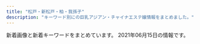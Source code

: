 ```yaml
---
title: "松戸・新松戸・柏・我孫子"
description: "キーワード別にの巨乳アジアン・チャイナエステ嬢情報をまとめました。"
---
```


新着画像と新着キーワードをまとめています。
2021年06月15日の情報です。

<DmmAffiliateIns />
<KeywordTable
  shops={
    [
    {
        "img_links": [
            "http://mitsuka.ests.jp/photos/sites/20/2020/02/2020022006113363.jpg",
            "http://mitsuka.ests.jp/images/room2.jpg",
            "http://mitsuka.ests.jp/photos/sites/20/2020/06/2020062205143284.jpg",
            "http://mitsuka.ests.jp/photos/sites/20/2021/05/2021052108460024.jpg",
            "http://mitsuka.ests.jp/photos/sites/20/2021/03/2021031705374973.jpg",
            "http://mitsuka.ests.jp/images/top.png",
            "http://mitsuka.ests.jp/photos/sites/20/2019/10/2019100207010162.jpg",
            "http://mitsuka.ests.jp/photos/sites/20/2019/12/2019121608053268.jpg",
            "http://mitsuka.ests.jp/photos/sites/20/2021/04/202104060341481.jpg",
            "http://mitsuka.ests.jp/photos/sites/20/2021/01/2021011904014642.jpg",
            "http://mitsuka.ests.jp/photos/sites/20/2021/04/2021041902441476.jpg",
            "http://mitsuka.ests.jp/photos/sites/20/2019/10/2019100207010087.jpg",
            "http://mitsuka.ests.jp/images/news.png",
            "http://mitsuka.ests.jp/images/room3.jpg",
            "http://mitsuka.ests.jp/photos/sites/20/2021/03/2021032604093987.jpg",
            "http://mitsuka.ests.jp/photos/sites/20/2021/03/2021030906423794.jpg",
            "http://mitsuka.ests.jp/photos/sites/20/2021/03/2021033108561634.jpg",
            "http://mitsuka.ests.jp/photos/sites/20/2021/05/2021052508403691.jpg",
            "http://mitsuka.ests.jp/images/s3.jpg",
            "http://mitsuka.ests.jp/images/room4.jpg",
            "http://mitsuka.ests.jp/photos/sites/20/2021/06/2021060707003034.jpg",
            "http://mitsuka.ests.jp/photos/sites/20/2020/10/2020102808032533.jpg",
            "http://mitsuka.ests.jp/photos/sites/20/2020/01/2020011406585124.jpg",
            "http://mitsuka.ests.jp/photos/sites/20/2020/07/2020072003581899.jpg",
            "http://mitsuka.ests.jp/images/s1.jpg",
            "http://mitsuka.ests.jp/photos/sites/20/2021/04/2021042706411134.jpg",
            "http://mitsuka.ests.jp/images/mobile.jpg",
            "http://mitsuka.ests.jp/photos/sites/20/2019/12/2019121608040655.jpg",
            "http://mitsuka.ests.jp/photos/sites/20/2021/05/2021050606063964.jpg",
            "http://mitsuka.ests.jp/images/s_link.png",
            "http://mitsuka.ests.jp/images/room1.jpg",
            "http://mitsuka.ests.jp/photos/sites/20/2020/10/2020100907545181.jpg",
            "http://mitsuka.ests.jp/photos/sites/20/2020/12/2020120104590314.jpg",
            "http://mitsuka.ests.jp/photos/sites/20/2020/06/202006080219203.jpg",
            "http://mitsuka.ests.jp/images/s_staff.png"
        ],
        "name": "\u871c\u82b1\uff5e\u307f\u3064\u304b\uff5e",
        "url": "http://mitsuka.ests.jp/",
        "keywords": {
            "E": 100,
            "87": 175,
            "83": 50,
            "D": 500,
            "86": 175,
            "85": 200
        },
        "station": "\u6d41\u5c71\u304a\u304a\u305f\u304b\u306e\u68ee\u99c5\u6771\u53e3"
    },
    {
        "keywords": {},
        "img_links": [
            "http://msg-rlx.com/images/s_pick.jpg",
            "http://msg-rlx.com/staff/saki/01.jpg",
            "http://msg-rlx.com/images/s_news.jpg",
            "http://msg-rlx.com/images/shop02.jpg",
            "http://msg-rlx.com/staff/mimi/01.jpg",
            "http://msg-rlx.com/staff/ai/01.jpg",
            "http://msg-rlx.com/staff/an/01.jpg",
            "http://msg-rlx.com/images/shop04.jpg",
            "http://msg-rlx.com/staff/rumi/01.jpg",
            "http://msg-rlx.com/staff/mei/01.jpg",
            "http://msg-rlx.com/images/shop03.jpg",
            "http://msg-rlx.com/images/top.jpg",
            "http://msg-rlx.com/images/s_staff.jpg",
            "http://msg-rlx.com/images/shop01.jpg"
        ],
        "url": "http://msg-rlx.com/",
        "station": "JR\u677e\u6238\u99c5\u6771\u53e3",
        "name": "\u697d\u5712"
    },
    {
        "name": "\u697d\u697d",
        "keywords": {},
        "img_links": [
            "http://www.rakuraku-abiko.xyz/images/index-tiba_09.jpg",
            "http://www.rakuraku-abiko.xyz/images/index-tiba_13.jpg",
            "http://www.rakuraku-abiko.xyz/images/index-tiba_02.jpg",
            "http://www.rakuraku-abiko.xyz/images/index-tiba_07.jpg",
            "http://www.rakuraku-abiko.xyz/images/staff/yuki.jpg",
            "http://www.rakuraku-abiko.xyz/images/nav/nav-job.jpg",
            "http://www.rakuraku-abiko.xyz/images/staff/ready.jpg",
            "http://www.rakuraku-abiko.xyz/images/staff/eri.jpg",
            "http://www.rakuraku-abiko.xyz/images/nav/nav-staff.jpg",
            "http://www.rakuraku-abiko.xyz/images/index-tiba_10.jpg",
            "http://www.rakuraku-abiko.xyz/images/nav/nav-sys.jpg",
            "http://www.rakuraku-abiko.xyz/images/staff/coco.jpg",
            "http://www.rakuraku-abiko.xyz/images/index-tiba_04.jpg",
            "http://www.rakuraku-abiko.xyz/images/staff/nana.jpg",
            "http://www.rakuraku-abiko.xyz/images/staff/staff.jpg"
        ],
        "url": "http://www.rakuraku-abiko.xyz/",
        "station": "JR\u6211\u5b6b\u5b50\u99c5\u5357\u53e3"
    },
    {
        "keywords": {
            "F": 4,
            "E": 8,
            "D": 2
        },
        "name": "\u516b\u67f1\u5b66\u5712",
        "url": "https://gakuen.jpn.vin/",
        "img_links": [
            "https://gakuen.jpn.vin/images/2.jpg",
            "https://gakuen.jpn.vin/photos/sites/26/2021/06/202106041300311-e1622779242559.jpeg",
            "https://gakuen.jpn.vin/images/pick.jpg",
            "https://gakuen.jpn.vin/images/staff_bj3.jpg",
            "https://gakuen.jpn.vin/images/s_link.jpg",
            "https://gakuen.jpn.vin/photos/sites/26/2021/04/2021040119262714.jpg",
            "https://gakuen.jpn.vin/photos/sites/26/2021/05/2021050615242052-e1620282269734.jpeg",
            "https://gakuen.jpn.vin/images/g7.jpg",
            "https://gakuen.jpn.vin/photos/sites/26/2021/04/2021042815432738-e1619592220684.jpeg",
            "https://gakuen.jpn.vin/photos/sites/26/2021/04/2021041713153049-e1618632942478.jpeg",
            "https://gakuen.jpn.vin/images/g1.jpg",
            "https://gakuen.jpn.vin/images/g8.jpg",
            "https://gakuen.jpn.vin/images/g17.jpg",
            "https://gakuen.jpn.vin/images/g15.jpg",
            "https://gakuen.jpn.vin/photos/sites/26/2021/05/2021051918444085-e1621417490762.jpeg",
            "https://gakuen.jpn.vin/images/mobile.jpg",
            "https://gakuen.jpn.vin/photos/sites/26/2021/04/202104011926198.jpg",
            "https://gakuen.jpn.vin/images/g10.jpg",
            "https://gakuen.jpn.vin/images/info2.jpg",
            "https://gakuen.jpn.vin/images/top.jpg",
            "https://gakuen.jpn.vin/images/s_cosplay.jpg",
            "https://gakuen.jpn.vin/images/g16.jpg",
            "https://gakuen.jpn.vin/images/g13.jpg",
            "https://gakuen.jpn.vin/images/g3.jpg",
            "https://gakuen.jpn.vin/photos/sites/26/2021/05/2021052515541188-e1621925662833.jpeg",
            "https://gakuen.jpn.vin/photos/sites/26/2021/04/2021041215533438-e1618210422441.jpeg",
            "https://gakuen.jpn.vin/images/s_staff.jpg",
            "https://gakuen.jpn.vin/photos/sites/26/2021/04/2021040119262660.jpg",
            "https://gakuen.jpn.vin/photos/sites/26/2021/04/2021042602162756.jpeg",
            "https://gakuen.jpn.vin/images/info.jpg",
            "https://gakuen.jpn.vin/photos/sites/26/2021/06/2021060616154023.jpg",
            "https://gakuen.jpn.vin/photos/sites/26/2021/04/2021040119262085.jpg",
            "https://gakuen.jpn.vin/images/g2.jpg",
            "https://gakuen.jpn.vin/images/1.jpg",
            "https://gakuen.jpn.vin/photos/sites/26/2021/04/2021040119262861.jpg",
            "https://gakuen.jpn.vin/photos/sites/26/2021/05/202105081547405.jpg",
            "https://gakuen.jpn.vin/images/news1.jpg",
            "https://gakuen.jpn.vin/photos/sites/26/2021/04/2021040119261822.jpg"
        ],
        "station": "\u516b\u67f1\u99c5"
    },
    {
        "url": "http://ran.est.cm/",
        "name": "\u862d\u306e\u82b1",
        "img_links": [
            "http://ran.est.cm/images/service.jpg",
            "http://ran.est.cm/images/s_staff.png",
            "http://ran.est.cm/photos/sites/67/2020/07/2020071705010645.jpg",
            "http://ran.est.cm/photos/sites/67/2020/09/2020091805522177.jpg",
            "http://ran.est.cm/images/s_pick.png",
            "http://ran.est.cm/images/room4.jpg",
            "http://ran.est.cm/images/girl-z2.jpg",
            "http://ran.est.cm/photos/sites/67/2020/07/2020070605424075.jpg",
            "http://ran.est.cm/photos/sites/67/2020/10/2020102102090322.jpg",
            "http://ran.est.cm/images/room2.jpg",
            "http://ran.est.cm/photos/sites/67/2020/07/2020070605425151.jpg",
            "http://ran.est.cm/images/girl-z1.jpg",
            "http://ran.est.cm/photos/sites/67/2020/07/2020070605425355.jpg",
            "http://ran.est.cm/images/room3.jpg",
            "http://ran.est.cm/photos/sites/67/2020/07/2020070605425221.jpg",
            "http://ran.est.cm/images/s_news.png",
            "http://ran.est.cm/images/top.jpg",
            "http://ran.est.cm/images/s_mobile.png",
            "http://ran.est.cm/images/room1.jpg"
        ],
        "station": "JR\u5929\u738b\u53f0\u99c5\u5357\u53e3",
        "keywords": {
            "86": 3,
            "87": 2,
            "88": 2,
            "E": 1,
            "C": 14,
            "D": 6
        }
    },
    {
        "name": "Abigale\u30fb\u30a2\u30d3\u30ac\u30ec",
        "keywords": {},
        "url": "http://abigale.xyz.mn/",
        "img_links": [],
        "station": "JR\u677e\u6238\u99c5\u897f\u53e3"
    },
    {
        "station": "JR\u5357\u6d41\u5c71\u99c5\u5317\u53e3",
        "img_links": [
            "http://kiriamami.xyz/uploads/210607/1-21060G24405607.jpg",
            "http://kiriamami.xyz/static/picture/room3.jpg",
            "http://kiriamami.xyz/uploads/210607/1-21060G241292F.jpg",
            "http://kiriamami.xyz/uploads/210607/1-21060G24109444.jpg",
            "http://kiriamami.xyz/static/picture/room1.jpg",
            "http://kiriamami.xyz/static/picture/room4.jpg",
            "http://kiriamami.xyz/static/picture/s_staff.png",
            "http://kiriamami.xyz/static/picture/news.png",
            "http://kiriamami.xyz/uploads/210607/1-21060G24146436.jpg",
            "http://kiriamami.xyz/static/picture/s1.jpg",
            "http://kiriamami.xyz/static/picture/room2.jpg",
            "http://kiriamami.xyz/uploads/210607/1-21060G24236257.jpg",
            "http://kiriamami.xyz/uploads/210607/1-21060G24615X7.jpg",
            "http://kiriamami.xyz/static/picture/s3.jpg",
            "http://kiriamami.xyz/static/picture/mobile.jpg",
            "http://kiriamami.xyz/uploads/210607/1-21060G24512305.jpg",
            "http://kiriamami.xyz/uploads/210607/1-21060G2402XR.jpg",
            "http://kiriamami.xyz/static/picture/top.png"
        ],
        "keywords": {},
        "name": "\u732b",
        "url": "http://kiriamami.xyz/"
    },
    {
        "img_links": [],
        "station": "JR\u67cf\u99c5\u5357\u53e3",
        "keywords": {},
        "name": "MORE\u30fb\u30e2\u30a2",
        "url": "http://more.esthe.me/"
    },
    {
        "keywords": {
            "C": 1,
            "87": 6,
            "D": 7,
            "86": 2
        },
        "name": "\u30cf\u30c1\u30df\u30c4",
        "url": "http://www.blue.esjp.info/",
        "img_links": [
            "http://www.blue.esjp.info/files/004-02.jpg",
            "http://www.blue.esjp.info/files/017.jpg",
            "http://www.blue.esjp.info/files/007.jpg",
            "http://www.blue.esjp.info/images/top_sche.png",
            "http://www.blue.esjp.info/files/001.jpg",
            "http://www.blue.esjp.info/images/staff_line.png",
            "http://www.blue.esjp.info/files/020-02.jpg",
            "http://www.blue.esjp.info/images/mobile.png",
            "http://www.blue.esjp.info/files/007-02.jpg",
            "http://www.blue.esjp.info/images/top.png",
            "http://www.blue.esjp.info/images/shop/shop02.png",
            "http://www.blue.esjp.info/files/017-02.jpg",
            "http://www.blue.esjp.info/files/021-02.jpg",
            "http://www.blue.esjp.info/files/020.jpg",
            "http://www.blue.esjp.info/files/018-02.jpg",
            "http://www.blue.esjp.info/images/shop/shop01.png",
            "http://www.blue.esjp.info/files/018.jpg",
            "http://www.blue.esjp.info/files/021.jpg",
            "http://www.blue.esjp.info/images/bj3.png",
            "http://www.blue.esjp.info/images/shop/shop03.png",
            "http://www.blue.esjp.info/images/infor.png",
            "http://www.blue.esjp.info/images/shop/shop04.png",
            "http://www.blue.esjp.info/images/link_line.png",
            "http://www.blue.esjp.info/files/005-02.jpg",
            "http://www.blue.esjp.info/images/tit-infor.png",
            "http://www.blue.esjp.info/files/005.jpg",
            "http://www.blue.esjp.info/files/001-02.jpg",
            "http://www.blue.esjp.info/images/girl-z2.jpg",
            "http://www.blue.esjp.info/files/004.jpg",
            "http://www.blue.esjp.info/images/girl-z1.jpg"
        ],
        "station": "JR\u6211\u5b6b\u5b50\u99c5\u5317\u53e3"
    },
    {
        "keywords": {},
        "url": "https://crestage.est.cm/",
        "img_links": [],
        "station": "JR\u67cf\u99c5\u6771\u53e3",
        "name": "CRESTAGE"
    },
    {
        "station": "JR\u67cf\u99c5\u897f\u53e3",
        "keywords": {
            "87": 1,
            "D": 5,
            "F": 2,
            "86": 5,
            "85": 2,
            "E": 1
        },
        "url": "http://massage-est.com/",
        "img_links": [
            "http://massage-est.com/images/tit5.jpg",
            "http://massage-est.com/images/fla.jpg",
            "http://massage-est.com/images/cg04.jpg",
            "http://massage-est.com/images/tit2.jpg",
            "http://massage-est.com/images/sys.jpg",
            "http://massage-est.com/images/top.jpg",
            "http://massage-est.com/images/fbt.jpg",
            "http://massage-est.com/images/cg05.jpg",
            "http://massage-est.com/images/tit4.jpg",
            "http://massage-est.com/images/tit1.jpg",
            "http://massage-est.com/images/cg041.jpg",
            "http://massage-est.com/images/cg02.jpg",
            "http://massage-est.com/images/cg06.jpg",
            "http://massage-est.com/images/fbf.jpg",
            "http://massage-est.com/images/cg03.jpg",
            "http://massage-est.com/images/tit3.jpg",
            "http://massage-est.com/images/cg01.jpg",
            "http://massage-est.com/images/no.png"
        ],
        "name": "\u30a8\u30f3\u30b8\u30a7\u30eb\u30d9\u30d3\u30fc"
    },
    {
        "img_links": [
            "http://yayui.work/staff/tubasa1.jpg",
            "http://yayui.work/images/news_t.jpg",
            "http://yayui.work/staff/hina1.jpg",
            "http://yayui.work/images/m-head01.jpg",
            "http://yayui.work/staff/sena1.jpg",
            "http://yayui.work/images/staff_t.jpg",
            "http://yayui.work/images/news.jpg",
            "http://yayui.work/images/m-top004.jpg",
            "http://yayui.work/staff/rena1.jpg",
            "http://yayui.work/images/call.png",
            "http://yayui.work/images/interior_t.jpg",
            "http://yayui.work/staff/aoi1.jpg"
        ],
        "keywords": {
            "87": 6,
            "D": 18,
            "88": 6,
            "86": 12,
            "84": 6,
            "E": 6,
            "C": 6
        },
        "url": "http://yayui.work/",
        "station": "\u516b\u67f1\u99c5\u5357\u53e3",
        "name": "\u552f\u4e00\u3086\u3044"
    },
    {
        "keywords": {},
        "url": "https://js.uouono.com/",
        "img_links": [],
        "station": "JR\u65b0\u677e\u6238\u99c5\u6771\u53e3",
        "name": "\u697d\u697d"
    },
    {
        "url": "http://massage-relax.blue/",
        "station": "JR\u67cf\u99c5\u897f\u53e3",
        "keywords": {
            "D": 7,
            "86": 8,
            "F": 1
        },
        "img_links": [
            "http://massage-relax.blue/images/slider/slide1s.png",
            "http://massage-relax.blue/images/staff_images/cg051.jpg",
            "http://massage-relax.blue/images/slider/slide1.png",
            "http://massage-relax.blue/images/an_3_02.jpg",
            "http://massage-relax.blue/images/staff_images/cg03.jpg",
            "http://massage-relax.blue/images/index_01.jpg",
            "http://massage-relax.blue/images/staff_images/cg05.jpg",
            "http://massage-relax.blue/images/an_5_01.jpg",
            "http://massage-relax.blue/images/staff_images/cg01.jpg",
            "http://massage-relax.blue/images/an_2_02.jpg",
            "http://massage-relax.blue/images/slider/slide3.png",
            "http://massage-relax.blue/images/an_4_02.jpg",
            "http://massage-relax.blue/images/an_5_02.jpg",
            "http://massage-relax.blue/images/staff_images/cg031.jpg",
            "http://massage-relax.blue/images/staff_images/cg08.jpg",
            "http://massage-relax.blue/images/staff_images/cg071.jpg",
            "http://massage-relax.blue/images/ff.jpg",
            "http://massage-relax.blue/images/an_6_01.jpg",
            "http://massage-relax.blue/images/an_1_02.jpg",
            "http://massage-relax.blue/images/slider/slide2.png",
            "http://massage-relax.blue/images/an_3_01.jpg",
            "http://massage-relax.blue/images/staff_images/cg02.jpg",
            "http://massage-relax.blue/images/slider/slide3s.png",
            "http://massage-relax.blue/images/an_1_01.jpg",
            "http://massage-relax.blue/images/no.png",
            "http://massage-relax.blue/images/an_4_01.jpg",
            "http://massage-relax.blue/images/slider/slide2s.png",
            "http://massage-relax.blue/images/staff_images/cg06.jpg",
            "http://massage-relax.blue/images/an_6_02.jpg",
            "http://massage-relax.blue/images/staff_images/cg07.jpg",
            "http://massage-relax.blue/images/staff_images/cg09.jpg",
            "http://massage-relax.blue/images/an_2_01.jpg",
            "http://massage-relax.blue/images/staff_images/cg011.jpg",
            "http://massage-relax.blue/images/staff_images/cg072.jpg"
        ],
        "name": "Love\u3086\u3086"
    },
    {
        "keywords": {},
        "station": "JR\u5317\u677e\u6238\u99c5\u6771\u53e3",
        "name": "\u521d\u604b",
        "img_links": [
            "http://sinraku.work/img/aiko1.jpg",
            "http://sinraku.work/img/miya1.jpg",
            "http://sinraku.work/images/sys1.jpg",
            "http://sinraku.work/img/ruri1.jpg",
            "http://sinraku.work/images/ta.jpg",
            "http://sinraku.work/images/news.jpg",
            "http://sinraku.work/images/interior_t.jpg",
            "http://sinraku.work/img/haru1.jpg",
            "http://sinraku.work/images/tel1.png",
            "http://sinraku.work/images/tel.jpg",
            "http://sinraku.work/images/1.jpg",
            "http://sinraku.work/images/staff_t.jpg",
            "http://sinraku.work/images/5.jpg",
            "http://sinraku.work/img/yuki1.jpg",
            "http://sinraku.work/images/tel2.png",
            "http://sinraku.work/images/4.jpg",
            "http://sinraku.work/images/2.jpg",
            "http://sinraku.work/images/int2.jpg",
            "http://sinraku.work/images/int1.jpg",
            "http://sinraku.work/images/3.jpg",
            "http://sinraku.work/images/mobile.jpg"
        ],
        "url": "http://sinraku.work/"
    },
    {
        "station": "JR\u67cf\u99c5\u6771\u53e3",
        "url": "http://cutegirl.este88.com/",
        "keywords": {},
        "name": "\u30ad\u30e5\u30fc\u30c8\u30ac\u30fc\u30eb",
        "img_links": [
            "http://cutegirl.este88.com/images/esthe2.jpg",
            "http://cutegirl.este88.com/images/main-sp.jpg",
            "http://cutegirl.este88.com/girl/minami1.jpg",
            "http://cutegirl.este88.com/girl/sakura1.jpg",
            "http://cutegirl.este88.com/images/sys1.jpg",
            "http://cutegirl.este88.com/images/home.png",
            "http://cutegirl.este88.com/girl/miyuki1.jpg",
            "http://cutegirl.este88.com/images/staff.png",
            "http://cutegirl.este88.com/images/staff_t.jpg",
            "http://cutegirl.este88.com/images/kp.png",
            "http://cutegirl.este88.com/images/footer-r.png",
            "http://cutegirl.este88.com/images/esthe3.jpg",
            "http://cutegirl.este88.com/images/sys2.jpg",
            "http://cutegirl.este88.com/girl/arisa1.jpg",
            "http://cutegirl.este88.com/images/main1.jpg",
            "http://cutegirl.este88.com/images/footer-l.png",
            "http://cutegirl.este88.com/images/interior_t.jpg",
            "http://cutegirl.este88.com/images/esthe1.jpg",
            "http://cutegirl.este88.com/girl/aika1.jpg"
        ]
    },
    {
        "keywords": {
            "D": 4,
            "86": 9,
            "87": 3,
            "E": 6
        },
        "station": "JR\u65b0\u677e\u6238\u99c5",
        "url": "http://massage-est.tokyo/",
        "img_links": [
            "http://massage-est.tokyo/images/news.png",
            "http://massage-est.tokyo/images/cg02.jpg",
            "http://massage-est.tokyo/images/staff_s.png",
            "http://massage-est.tokyo/images/evetop.png",
            "http://massage-est.tokyo/images/cg01.jpg",
            "http://massage-est.tokyo/images/cg03.jpg",
            "http://massage-est.tokyo/images/top.png",
            "http://massage-est.tokyo/images/cg04.jpg"
        ],
        "name": "\u604b\u6708"
    },
    {
        "url": "http://silent-wall.xyz.mn/",
        "name": "\u30b5\u30a4\u30ec\u30f3\u30c8\u30a6\u30a9\u30fc\u30eb",
        "station": "JR\u67cf\u99c5\u6771\u53e3",
        "keywords": {
            "86": 10,
            "85": 4,
            "83": 1,
            "88": 1,
            "D": 17,
            "E": 2,
            "84": 2,
            "C": 36,
            "87": 6
        },
        "img_links": [
            "http://silent-wall.xyz.mn/images/s_staff.jpg",
            "http://silent-wall.xyz.mn/photos/sites/26/2019/06/2019062912023976.jpg",
            "http://silent-wall.xyz.mn/photos/sites/26/2021/04/2021041710250635.jpg",
            "http://silent-wall.xyz.mn/photos/sites/26/2019/06/2019061013003626.jpg",
            "http://silent-wall.xyz.mn/photos/sites/26/2019/05/2019052619312725.jpg",
            "http://silent-wall.xyz.mn/photos/sites/26/2021/03/2021031510300931.jpg",
            "http://silent-wall.xyz.mn/photos/sites/26/2019/06/2019060812033719.jpg",
            "http://silent-wall.xyz.mn/images/tu.jpg",
            "http://silent-wall.xyz.mn/photos/sites/26/2019/06/2019061012562797.jpg",
            "http://silent-wall.xyz.mn/photos/sites/26/2019/05/2019061013025963.jpg",
            "http://silent-wall.xyz.mn/photos/sites/26/2019/11/2019112610413055.jpg",
            "http://silent-wall.xyz.mn/images/room2.jpg",
            "http://silent-wall.xyz.mn/images/news.jpg",
            "http://silent-wall.xyz.mn/photos/sites/26/2019/06/2019060819212459.jpg",
            "http://silent-wall.xyz.mn/photos/sites/26/2019/11/2019110209065231.jpg",
            "http://silent-wall.xyz.mn/photos/sites/26/2020/10/2020101116211538.jpg",
            "http://silent-wall.xyz.mn/photos/sites/26/2019/06/2019061112474010.jpg",
            "http://silent-wall.xyz.mn/images/nbj1.jpg",
            "http://silent-wall.xyz.mn/images/nei1-3.jpg",
            "http://silent-wall.xyz.mn/images/bj3.jpg",
            "http://silent-wall.xyz.mn/images/room3.jpg",
            "http://silent-wall.xyz.mn/photos/sites/26/2019/01/2019010421363971.jpeg",
            "http://silent-wall.xyz.mn/images/room1.jpg",
            "http://silent-wall.xyz.mn/photos/sites/26/2019/05/2019051213110435.jpg",
            "http://silent-wall.xyz.mn/photos/sites/26/2021/02/2021021812054752.jpg",
            "http://silent-wall.xyz.mn/images/mail.jpg",
            "http://silent-wall.xyz.mn/images/nbj3.jpg",
            "http://silent-wall.xyz.mn/photos/sites/26/2019/06/2019060814103073.jpg",
            "http://silent-wall.xyz.mn/photos/sites/26/2019/05/201905121311038.jpg",
            "http://silent-wall.xyz.mn/photos/sites/26/2019/05/2019052619312840.jpg",
            "http://silent-wall.xyz.mn/photos/sites/26/2021/05/2021052419013670.jpg",
            "http://silent-wall.xyz.mn/photos/sites/26/2019/06/2019061013003011.jpg",
            "http://silent-wall.xyz.mn/images/bj1.jpg",
            "http://silent-wall.xyz.mn/images/mobile.jpg",
            "http://silent-wall.xyz.mn/photos/sites/26/2021/05/2021050413155694.jpg",
            "http://silent-wall.xyz.mn/photos/sites/26/2021/02/2021022310394778.jpg",
            "http://silent-wall.xyz.mn/photos/sites/26/2019/06/2019061616372934.jpg",
            "http://silent-wall.xyz.mn/images/room4.jpg",
            "http://silent-wall.xyz.mn/photos/sites/26/2021/05/2021053013433796.jpg",
            "http://silent-wall.xyz.mn/photos/sites/26/2021/06/2021060310471423.jpg",
            "http://silent-wall.xyz.mn/photos/sites/26/2021/04/2021041612483122.jpg",
            "http://silent-wall.xyz.mn/photos/sites/26/2021/02/2021022712521855.jpg",
            "http://silent-wall.xyz.mn/images/pick.jpg",
            "http://silent-wall.xyz.mn/images/top.jpg"
        ]
    },
    {
        "keywords": {
            "84": 4,
            "C": 2,
            "87": 12,
            "D": 32,
            "86": 16,
            "E": 4,
            "85": 6
        },
        "station": "JR\u67cf\u99c5\u6771\u53e3",
        "img_links": [
            "http://dancia.jpn.mn/images/top.jpg",
            "http://dancia.jpn.mn/photos/sites/9/2019/06/2019060409043017.jpg",
            "http://dancia.jpn.mn/photos/sites/9/2021/05/2021050510062589.jpg",
            "http://dancia.jpn.mn/photos/sites/9/2019/02/2019022003132234.jpg",
            "http://dancia.jpn.mn/images/mobile.jpg",
            "http://dancia.jpn.mn/photos/sites/9/2019/10/2019102106430389.jpg",
            "http://dancia.jpn.mn/photos/sites/9/2019/09/2019091505325486.jpg",
            "http://dancia.jpn.mn/photos/sites/9/2019/11/201911011036291.jpg",
            "http://dancia.jpn.mn/photos/sites/9/2019/10/2019101103155953.jpg",
            "http://dancia.jpn.mn/images/end.png",
            "http://dancia.jpn.mn/photos/sites/9/2019/12/2019121103543190.jpg",
            "http://dancia.jpn.mn/images/ac4.jpg",
            "http://dancia.jpn.mn/images/s_concept.png",
            "http://dancia.jpn.mn/photos/sites/9/2019/07/2019071209385613.jpg",
            "http://dancia.jpn.mn/images/s_news.jpg",
            "http://dancia.jpn.mn/photos/sites/9/2020/07/2020072708591274.jpg",
            "http://dancia.jpn.mn/photos/sites/9/2020/10/2020103009120834.jpg",
            "http://dancia.jpn.mn/photos/sites/9/2020/02/2020020205030398.jpg",
            "http://dancia.jpn.mn/photos/sites/9/2020/03/2020031809251250.jpg",
            "http://dancia.jpn.mn/images/s_link.jpg",
            "http://dancia.jpn.mn/images/ac1.jpg",
            "http://menlog.net/link/menlog8831.jpg",
            "http://dancia.jpn.mn/photos/sites/9/2020/11/2020112204312015.jpg",
            "http://dancia.jpn.mn/images/ac3.jpg",
            "http://dancia.jpn.mn/images/ac2.jpg",
            "http://dancia.jpn.mn/photos/sites/9/2020/04/2020042408430995.jpg",
            "http://dancia.jpn.mn/images/gomen.png",
            "http://dancia.jpn.mn/photos/sites/9/2021/04/2021040107064414.jpg",
            "http://dancia.jpn.mn/images/s_information.png",
            "http://dancia.jpn.mn/photos/sites/9/2019/05/2019051305315589.jpg",
            "http://dancia.jpn.mn/images/mani.jpg",
            "http://dancia.jpn.mn/photos/sites/9/2020/01/2020012108370285.jpg",
            "http://dancia.jpn.mn/photos/sites/9/2021/05/2021051108365166.jpg",
            "http://dancia.jpn.mn/photos/sites/9/2018/05/2018052710251710.jpg",
            "http://dancia.jpn.mn/images/s_staff.jpg"
        ],
        "name": "DANCIA\u30fb\u30c0\u30f3\u30b7\u30a2",
        "url": "http://dancia.jpn.mn/"
    },
    {
        "img_links": [
            "http://www.happy.esturl.com/img/btn_side_mobile.jpg",
            "http://www.happy.esturl.com/img/btn_blog.png",
            "http://www.happy.esturl.com/files/001.jpg",
            "http://www.happy.esturl.com/img/header02.png",
            "http://www.happy.esturl.com/img/ttl_news.png",
            "http://www.happy.esturl.com/img/ttl_info.png",
            "http://www.happy.esturl.com/files/003.jpg",
            "http://www.happy.esturl.com/files/004.jpg",
            "http://www.happy.esturl.com/img/pickup.jpg",
            "http://www.happy.esturl.com/img/goback.jpg"
        ],
        "name": "Happy\uff5e \u30cf\u30c3\u30d4\u30fc\uff5e",
        "keywords": {
            "D": 4,
            "87": 4,
            "C": 13,
            "85": 2
        },
        "url": "http://www.happy.esturl.com/",
        "station": "JR\u6211\u5b6b\u5b50\u99c5\u5357\u53e3"
    },
    {
        "name": "\u30bd\u30a6\u30eb",
        "img_links": [
            "http://www.chiba-0002.xyz/img/bnr01.jpg",
            "http://www.chiba-0002.xyz/img/ttl-03.png",
            "http://www.chiba-0002.xyz/img/img1.jpg",
            "http://www.chiba-0002.xyz/img/girls02.jpg",
            "http://www.chiba-0002.xyz/img/ttl-02.png",
            "http://www.chiba-0002.xyz/img/girls01.jpg",
            "http://www.chiba-0002.xyz/img/img-txt-01.png",
            "http://www.chiba-0002.xyz/img/girls03.jpg",
            "http://www.chiba-0002.xyz/img/bnr02.jpg",
            "http://www.chiba-0002.xyz/img/img3.jpg",
            "http://www.chiba-0002.xyz/img/img2.jpg",
            "http://www.chiba-0002.xyz/img/ttl-04.png",
            "http://www.chiba-0002.xyz/img/ttl-01.png"
        ],
        "url": "http://www.chiba-0002.xyz/",
        "station": "JR\u67cf\u99c5\u6771\u53e3",
        "keywords": {}
    },
    {
        "station": "\u6d41\u5c71\u304a\u304a\u305f\u304b\u306e\u68ee\u99c5\u897f\u53e3",
        "name": "\u96ea\u306e\u83ef",
        "img_links": [
            "http://yukinohana.iest.jp/images/top/top_03.jpg",
            "http://yukinohana.iest.jp/images/top/top_01.jpg",
            "http://yukinohana.iest.jp/images/staff_image/staff_06a.jpg",
            "http://yukinohana.iest.jp/images/staff_image/staff_04a.jpg",
            "http://yukinohana.iest.jp/images/home/index_13.jpg",
            "http://yukinohana.iest.jp/images/massage/massage_01b.jpg",
            "http://yukinohana.iest.jp/images/staff/staff_top.png",
            "http://yukinohana.iest.jp/images/home/top.jpg",
            "http://yukinohana.iest.jp/images/home/index_11.jpg",
            "http://yukinohana.iest.jp/images/massage/massage_01a.jpg",
            "http://yukinohana.iest.jp/images/staff_one/staff_ba.png",
            "http://yukinohana.iest.jp/images/demo/slider/images/slide2.png",
            "http://yukinohana.iest.jp/images/massage/massage_03b.jpg",
            "http://yukinohana.iest.jp/images/top/top_04.jpg",
            "http://yukinohana.iest.jp/images/demo/slider/images/slide3.png",
            "http://yukinohana.iest.jp/images/top/top_06.jpg",
            "http://yukinohana.iest.jp/images/staff_image/staff_02a.jpg",
            "http://yukinohana.iest.jp/images/staff_image/staff_05a.jpg",
            "http://yukinohana.iest.jp/images/massage/massage_02a.jpg",
            "http://yukinohana.iest.jp/images/demo/slider/images/slide1.png",
            "http://yukinohana.iest.jp/images/massage/massage_02b.jpg",
            "http://yukinohana.iest.jp/images/staff_image/staff_03a.jpg",
            "http://yukinohana.iest.jp/images/top/top_05.jpg",
            "http://yukinohana.iest.jp/images/home/index_tel.jpg",
            "http://yukinohana.iest.jp/images/top/top_08.png",
            "http://yukinohana.iest.jp/images/massage/massage_04b.jpg",
            "http://yukinohana.iest.jp/images/massage/massage_la.jpg",
            "http://yukinohana.iest.jp/images/top/top_02.jpg",
            "http://yukinohana.iest.jp/images/massage/massage_04a.jpg",
            "http://yukinohana.iest.jp/images/massage/massage_03a.jpg",
            "http://yukinohana.iest.jp/images/index_page_top.png"
        ],
        "keywords": {},
        "url": "http://yukinohana.iest.jp/"
    },
    {
        "name": "Cute \uff5e\u30ad\u30e5\u30fc\u30c8\uff5e",
        "url": "http://esthe-relax.net/",
        "img_links": [
            "http://esthe-relax.net/images/ttl-information.png",
            "http://esthe-relax.net/images/ttl-qrf.png",
            "http://esthe-relax.net/images/ttl-concept.png",
            "http://esthe-relax.net/images/acc.jpg",
            "http://esthe-relax.net/images/txt-header-phonet.png",
            "http://esthe-relax.net/images/ttl-concept2t.png",
            "http://esthe-relax.net/images/ttl-qr.png",
            "http://esthe-relax.net/images/bnr-sp-campaign01.jpg",
            "http://esthe-relax.net/images/bnr-campaign01.jpg",
            "http://esthe-relax.net/images/ttl-pickup.png",
            "http://esthe-relax.net/images/ttl-pickupt.png",
            "http://esthe-relax.net/images/txt-footer-copyright.png",
            "http://esthe-relax.net/images/ttl-conceptt.png",
            "http://esthe-relax.net/images/cg06.jpg",
            "http://esthe-relax.net/images/ttl-qrt.png",
            "http://esthe-relax.net/images/img-therapist.jpg",
            "http://esthe-relax.net/images/acc1.jpg",
            "http://esthe-relax.net/images/qr.jpg",
            "http://esthe-relax.net/images/img-header-mainvisual01t.jpg",
            "http://esthe-relax.net/images/img-therapistt.jpg",
            "http://esthe-relax.net/images/bg-image-consept02.png",
            "http://esthe-relax.net/images/cg01.jpg",
            "http://esthe-relax.net/images/txt-header-phone.png",
            "http://esthe-relax.net/images/cg05.jpg",
            "http://esthe-relax.net/images/ttl-concept2.png",
            "http://esthe-relax.net/images/ttl-therapist.png",
            "http://esthe-relax.net/images/ttl-link.png",
            "http://esthe-relax.net/images/img-link.jpg",
            "http://esthe-relax.net/images/img-header-mainvisual01.jpg",
            "http://esthe-relax.net/images/txt-header-storeinfo.png",
            "http://esthe-relax.net/images/img-linkt.jpg",
            "http://esthe-relax.net/images/cg02.jpg",
            "http://esthe-relax.net/images/bg-image-consept.png"
        ],
        "station": "\u516b\u67f1\u99c5\u5357\u53e3",
        "keywords": {
            "D": 8,
            "C": 4,
            "E": 4
        }
    },
    {
        "url": "http://relax-massage.tokyo/",
        "name": "For You",
        "keywords": {},
        "station": "\u516b\u67f1\u99c5\u5357\u53e3",
        "img_links": [
            "http://relax-massage.tokyo/img/m10.jpg",
            "http://relax-massage.tokyo/img/ser4.jpg",
            "http://relax-massage.tokyo/img/ser2.jpg",
            "http://relax-massage.tokyo/img/lma.jpg",
            "http://relax-massage.tokyo/img/fb.jpg",
            "http://relax-massage.tokyo/img/m30.jpg",
            "http://relax-massage.tokyo/img/stabl.jpg",
            "http://relax-massage.tokyo/img/lml.jpg",
            "http://relax-massage.tokyo/img/no.png",
            "http://relax-massage.tokyo/img/m1.jpg",
            "http://relax-massage.tokyo/img/ser1.jpg",
            "http://relax-massage.tokyo/img/cg01.jpg",
            "http://relax-massage.tokyo/img/cg03.jpg",
            "http://relax-massage.tokyo/img/accbl.jpg",
            "http://relax-massage.tokyo/img/ser3.jpg",
            "http://relax-massage.tokyo/img/cg02.jpg",
            "http://relax-massage.tokyo/img/t1.jpg",
            "http://relax-massage.tokyo/img/m2.jpg",
            "http://relax-massage.tokyo/img/ser5.jpg",
            "http://relax-massage.tokyo/img/t3.jpg",
            "http://relax-massage.tokyo/img/t5.jpg",
            "http://relax-massage.tokyo/img/m3.jpg",
            "http://relax-massage.tokyo/img/lmq.jpg",
            "http://relax-massage.tokyo/img/m20.jpg",
            "http://relax-massage.tokyo/img/fla.jpg",
            "http://relax-massage.tokyo/img/topti.jpg",
            "http://relax-massage.tokyo/img/m50.jpg",
            "http://relax-massage.tokyo/img/m4.jpg",
            "http://relax-massage.tokyo/img/m5.jpg",
            "http://relax-massage.tokyo/img/m60.jpg",
            "http://relax-massage.tokyo/img/t2.jpg",
            "http://relax-massage.tokyo/img/m6.jpg"
        ]
    },
    {
        "img_links": [
            "http://www.e-lstar.com/staff/emi/01.png",
            "http://www.e-lstar.com/staff/mimi/01.png",
            "http://www.e-lstar.com/staff/lee/01.png",
            "http://www.e-lstar.com/staff/yuka/01.png",
            "http://www.e-lstar.com/staff/momo/01.png",
            "http://www.e-lstar.com/img/mess.png",
            "http://www.e-lstar.com/img/tea.png",
            "http://www.e-lstar.com/i/files/homeimg.jpg",
            "http://www.e-lstar.com/pic/top.jpg",
            "http://www.e-lstar.com/img/head.png",
            "http://www.e-lstar.com/staff/miki/01.png"
        ],
        "station": "JR\u5357\u67cf\u99c5\u897f\u53e3",
        "keywords": {
            "C": 9
        },
        "name": "\u30a2\u30ab\u30b9\u30ea\u3086\u304b\u308a",
        "url": "http://www.e-lstar.com/"
    },
    {
        "img_links": [
            "http://hi-msg.com/reiko/images/p-6.png",
            "http://hi-msg.com/reiko/images/no.png",
            "http://hi-msg.com/reiko/images/m5.png",
            "http://hi-msg.com/reiko/images/m3.png",
            "http://hi-msg.com/reiko/images/p-2.png",
            "http://hi-msg.com/reiko/images/p-1.png",
            "http://hi-msg.com/reiko/images/p-5.png",
            "http://hi-msg.com/reiko/images/m2.png",
            "http://hi-msg.com/reiko/images/m1.png",
            "http://hi-msg.com/reiko/images/ll.png",
            "http://hi-msg.com/reiko/images/p-7.png",
            "http://hi-msg.com/reiko/images/staff-top.png",
            "http://hi-msg.com/reiko/images/p-4.png",
            "http://hi-msg.com/reiko/images/stabl.jpg",
            "http://hi-msg.com/reiko/images/stal.png",
            "http://hi-msg.com/reiko/images/p-3.png",
            "http://hi-msg.com/reiko/images/accl.jpg",
            "http://hi-msg.com/reiko/images/m4.png",
            "http://hi-msg.com/reiko/images/recl.jpg",
            "http://hi-msg.com/reiko/images/m6.png"
        ],
        "station": "JR\u677e\u6238\u99c5\u6771\u53e3",
        "keywords": {
            "C": 1,
            "86": 7,
            "D": 1
        },
        "url": "http://hi-msg.com/reiko/",
        "name": "\u9e97\u5b50"
    },
    {
        "img_links": [
            "http://kirara.esmens.com/css/top004.jpg",
            "http://kirara.esmens.com/css/001.jpg",
            "http://kirara.esmens.com/images/call.png",
            "http://kirara.esmens.com/css/m-head01.jpg",
            "http://kirara.esmens.com/css/staff/staff03.jpg",
            "http://kirara.esmens.com/css/top05.jpg",
            "http://kirara.esmens.com/css/staff/staff004.jpg",
            "http://kirara.esmens.com/css/staff/staff001.jpg",
            "http://kirara.esmens.com/css/staff/staff005.jpg",
            "http://kirara.esmens.com/css/m-head02.jpg",
            "http://kirara.esmens.com/css/baner.jpg",
            "http://kirara.esmens.com/css/staff/staff02.jpg",
            "http://kirara.esmens.com/css/top02.jpg",
            "http://kirara.esmens.com/css/top03.jpg"
        ],
        "station": "JR\u65b0\u677e\u6238\u99c5",
        "url": "http://kirara.esmens.com/",
        "keywords": {
            "89": 8,
            "D": 4,
            "88": 2,
            "E": 6
        },
        "name": "\u304d\u3089\u3089"
    },
    {
        "url": "http://www.a-hitomebore.info/",
        "keywords": {},
        "station": "JR\u65b0\u516b\u67f1\u99c5",
        "img_links": [
            "http://www.a-hitomebore.info/uploads/hitomebore/2017/06/IMG_81123-300x151.jpg",
            "http://www.a-hitomebore.info/uploads/hitomebore/2010/02/room-3.jpg",
            "http://www.a-hitomebore.info/uploads/hitomebore/2010/02/m2.jpg",
            "http://www.a-hitomebore.info/uploads/hitomebore/2017/12/kina20172.jpg",
            "http://www.a-hitomebore.info/uploads/hitomebore/2010/02/m4.jpg",
            "http://www.a-hitomebore.info/uploads/hitomebore/2010/02/m06.jpg",
            "http://www.a-hitomebore.info/uploads/hitomebore/2010/02/room-1.jpg",
            "http://www.a-hitomebore.info/uploads/hitomebore/2010/02/sys3.jpg",
            "http://www.a-hitomebore.info/uploads/hitomebore/2010/02/m3.jpg",
            "http://www.a-hitomebore.info/uploads/hitomebore/2010/02/m05.jpg",
            "http://www.a-hitomebore.info/uploads/hitomebore/2010/02/campiagn7.jpg",
            "http://www.a-hitomebore.info/uploads/hitomebore/2020/10/F3A49FB4-848F-4AE1-A598-5EF2811C0E62.jpeg",
            "http://www.a-hitomebore.info/uploads/hitomebore/2018/02/kumi.jpg",
            "http://www.a-hitomebore.info/uploads/hitomebore/2010/02/room-6.jpg",
            "http://www.a-hitomebore.info/uploads/hitomebore/2017/12/kina2017121.jpg",
            "http://www.a-hitomebore.info/uploads/hitomebore/2010/02/room-4.jpg",
            "http://www.a-hitomebore.info/uploads/hitomebore/2010/02/m02.jpg",
            "http://www.a-hitomebore.info/uploads/hitomebore/images/no-photo.jpg",
            "http://www.a-hitomebore.info/uploads/hitomebore/2010/02/m5.jpg",
            "http://www.a-hitomebore.info/uploads/hitomebore/2010/02/m04.jpg",
            "http://www.a-hitomebore.info/uploads/hitomebore/2011/09/dajie.jpg",
            "http://www.a-hitomebore.info/uploads/hitomebore/2010/02/room-5.jpg",
            "http://www.a-hitomebore.info/uploads/hitomebore/2020/12/0E1C34DF-7842-44BF-9E9D-5D53DCA1A56D.jpeg",
            "http://www.a-hitomebore.info/uploads/hitomebore/2010/02/m03.jpg",
            "http://www.a-hitomebore.info/uploads/hitomebore/2010/02/m01.jpg",
            "http://www.a-hitomebore.info/uploads/hitomebore/2021/01/5D8218E4-AF3F-4C3E-BD0E-5351227C492D.jpeg",
            "http://www.a-hitomebore.info/uploads/hitomebore/2010/02/m1.jpg",
            "http://www.a-hitomebore.info/uploads/hitomebore/2010/02/room-2.jpg",
            "http://www.a-hitomebore.info/uploads/hitomebore/2017/10/risa201710.jpg",
            "http://www.a-hitomebore.info/uploads/hitomebore/2015/02/head1.jpg",
            "http://www.a-hitomebore.info/uploads/hitomebore/2010/02/m6.jpg"
        ],
        "name": "\u3072\u3068\u3081\u307c\u308c"
    },
    {
        "url": "http://koukoku.xyz/fairy/",
        "station": "JR\u65b0\u516b\u67f1\u99c5",
        "img_links": [
            "http://koukoku.xyz/fairy/css/m-head03.jpg",
            "http://koukoku.xyz/fairy/css/staff/staff005-b.png",
            "http://koukoku.xyz/fairy/css/cam-01.jpg",
            "http://koukoku.xyz/fairy/css/staff/staff006-b.png",
            "http://koukoku.xyz/fairy/css/foot01.jpg",
            "http://koukoku.xyz/fairy/css/m-top004.jpg",
            "http://koukoku.xyz/fairy/images/call.png",
            "http://koukoku.xyz/fairy/css/staff/staff07-a.png",
            "http://koukoku.xyz/fairy/css/staff/staff0003-b.png",
            "http://koukoku.xyz/fairy/css/staff/staff0004-b.png"
        ],
        "keywords": {
            "D": 1,
            "90": 2,
            "95": 1,
            "C": 1,
            "F": 3,
            "85": 1,
            "91": 1
        },
        "name": "\u30d5\u30a7\u30a2\u30ea-\u30c6\u30fc\u30eb"
    },
    {
        "img_links": [
            "http://roarii.esmens.com/css/nav/nav-004.png",
            "http://roarii.esmens.com/css/nav/nav-005.png",
            "http://roarii.esmens.com/css/foot-tel.png",
            "http://roarii.esmens.com/css/staff/staff05-a.jpg",
            "http://roarii.esmens.com/css/staff/staff010-a.jpg",
            "http://roarii.esmens.com/css/nav/nav-002.png",
            "http://roarii.esmens.com/css/c001.jpg",
            "http://roarii.esmens.com/css/tel.png",
            "http://roarii.esmens.com/css/nav/nav-006.png",
            "http://roarii.esmens.com/css/nav/nav-003.png",
            "http://roarii.esmens.com/css/staff/staff010-b.jpg",
            "http://roarii.esmens.com/css/topright0002.jpg",
            "http://roarii.esmens.com/css/staff/staff06-c.jpg",
            "http://roarii.esmens.com/css/staff/staff08-b.jpg",
            "http://roarii.esmens.com/css/staff/staff02-a.jpg",
            "http://roarii.esmens.com/css/staff/staff05-b.jpg",
            "http://roarii.esmens.com/css/staff/staff06-b.jpg",
            "http://roarii.esmens.com/css/staff/staff07-a.jpg",
            "http://roarii.esmens.com/css/nav/nav-001.png",
            "http://roarii.esmens.com/css/staff/staff08-a.jpg",
            "http://roarii.esmens.com/css/staff/staff07-b.jpg"
        ],
        "station": "\u516b\u67f1\u99c5\u5317\u53e3",
        "name": "\u30ed\u30fc\u30e4\u30ea",
        "keywords": {
            "85": 1,
            "93": 1,
            "D": 2,
            "90": 1,
            "89": 1,
            "F": 3,
            "95": 2
        },
        "url": "http://roarii.esmens.com/"
    },
    {
        "keywords": {},
        "station": "\u516b\u67f1\u99c5\u5357\u53e3",
        "name": "\u512a\u82d1",
        "url": "http://yuen.est-u.com/",
        "img_links": [
            "http://yuen.est-u.com/images/index_08.png",
            "http://yuen.est-u.com/images/03.jpg",
            "http://yuen.est-u.com/images/index_04.png",
            "http://yuen.est-u.com/images/04.jpg",
            "http://yuen.est-u.com/images/index_10.png",
            "http://yuen.est-u.com/images/pick_08.png",
            "http://yuen.est-u.com/images/index_12.png",
            "http://yuen.est-u.com/images/02.jpg",
            "http://yuen.est-u.com/images/05.jpg",
            "http://yuen.est-u.com/images/staff_08.png",
            "http://yuen.est-u.com/images/index_06.png",
            "http://yuen.est-u.com/images/index_05.png",
            "http://yuen.est-u.com/images/01.jpg"
        ]
    },
    {
        "img_links": [
            "http://www.maskingdom.esturl.com/images/m-top-right03.jpg",
            "http://www.maskingdom.esturl.com/images/m-right.jpg",
            "http://www.maskingdom.esturl.com/images/m-yejiao.jpg",
            "http://www.maskingdom.esturl.com/files/002.jpg",
            "http://www.maskingdom.esturl.com/images/m-top02.jpg",
            "http://www.maskingdom.esturl.com/images/m-left.jpg",
            "http://www.maskingdom.esturl.com/files/002-02.jpg",
            "http://www.maskingdom.esturl.com/photo_news/upimg/32307609b15ae3c79e_1.jpg",
            "http://www.maskingdom.esturl.com/images/m-top-right01.jpg",
            "http://www.maskingdom.esturl.com/files/001-02.jpg",
            "http://www.maskingdom.esturl.com/files/001.jpg",
            "http://www.maskingdom.esturl.com/files/003.jpg",
            "http://www.maskingdom.esturl.com/images/m-top03.jpg",
            "http://www.maskingdom.esturl.com/files/007.jpg",
            "http://www.maskingdom.esturl.com/files/003-02.jpg",
            "http://www.maskingdom.esturl.com/files/006-02.jpg",
            "http://www.maskingdom.esturl.com/files/006.jpg",
            "http://www.maskingdom.esturl.com/images/call.png",
            "http://www.maskingdom.esturl.com/images/m-top-right04.jpg",
            "http://www.maskingdom.esturl.com/images/m-top-right02.jpg",
            "http://www.maskingdom.esturl.com/photo_news/upimg/32307609b15ae3c79e_0.jpg",
            "http://www.maskingdom.esturl.com/files/007-02.jpg",
            "http://www.maskingdom.esturl.com/photo_news/upimg/285016094d276293d8_0.jpg",
            "http://www.maskingdom.esturl.com/images/top-left01.jpg",
            "http://www.maskingdom.esturl.com/images/m-head.jpg"
        ],
        "station": "JR\u67cf\u99c5\u6771\u53e3",
        "keywords": {
            "89": 4,
            "84": 2,
            "87": 2,
            "88": 2,
            "E": 10
        },
        "url": "http://www.maskingdom.esturl.com/",
        "name": "MasKINGDOM\uff5e\u30de\u30b9\u30ad\u30f3\u30b0\u30c0\u30e0"
    },
    {
        "img_links": [
            "http://pinky.ests.jp/photos/sites/41/2019/03/2019032615535586.jpg",
            "http://pinky.ests.jp/photos/sites/41/2017/10/2017102104274221.jpeg",
            "http://pinky.ests.jp/photos/sites/41/2018/02/2018021903035949.jpg",
            "http://pinky.ests.jp/photos/sites/41/2018/05/2018051009221193.jpg",
            "http://pinky.ests.jp/photos/sites/41/2019/01/2019012814280336.jpg",
            "http://pinky.ests.jp/photos/sites/41/2019/01/2019011416495971.jpg",
            "http://pinky.ests.jp/photos/sites/41/2021/01/2021010819010483.jpg",
            "http://pinky.ests.jp/photos/sites/41/2019/05/2019050315541711.jpg",
            "http://pinky.ests.jp/images/s_link.png",
            "http://pinky.ests.jp/photos/sites/41/2018/02/2018021503571459.jpg",
            "http://pinky.ests.jp/photos/sites/41/2017/03/2.jpg",
            "http://pinky.ests.jp/photos/sites/41/2019/08/2019082212025765.jpg",
            "http://pinky.ests.jp/images/room3.jpg",
            "http://pinky.ests.jp/images/girl-z2.jpg",
            "http://pinky.ests.jp/photos/sites/41/2018/06/2018061105211179.jpg",
            "http://pinky.ests.jp/photos/sites/41/2016/12/staff14.jpg",
            "http://pinky.ests.jp/photos/sites/41/2020/07/2020070113444471.jpg",
            "http://pinky.ests.jp/images/room2.jpg",
            "http://pinky.ests.jp/photos/sites/41/2017/09/2017091609572086.jpg",
            "http://pinky.ests.jp/photos/sites/41/2017/10/2017100310324927.jpg",
            "http://pinky.ests.jp/photos/sites/41/2018/07/2018070506262885.jpg",
            "http://pinky.ests.jp/images/s_staff.png",
            "http://pinky.ests.jp/photos/sites/41/2020/03/2020032718060170.jpg",
            "http://pinky.ests.jp/photos/sites/41/2020/01/2020011013071732.jpg",
            "http://pinky.ests.jp/photos/sites/41/2020/07/2020073117282581.jpg",
            "http://pinky.ests.jp/photos/sites/41/2016/12/staff13.jpg",
            "http://pinky.ests.jp/photos/sites/41/2017/11/2017111705455167.jpg",
            "http://pinky.ests.jp/images/pick.jpg",
            "http://pinky.ests.jp/photos/sites/41/2018/07/2018070904501423.jpg",
            "http://pinky.ests.jp/images/news.jpg",
            "http://pinky.ests.jp/photos/sites/41/2020/01/2020011013071324.jpg",
            "http://pinky.ests.jp/photos/sites/41/2018/12/2018122816184851.jpg",
            "http://pinky.ests.jp/photos/sites/41/2018/02/2018022305081948.jpg",
            "http://pinky.ests.jp/photos/sites/41/2017/10/2017100310321223.jpg",
            "http://pinky.ests.jp/photos/sites/41/2018/02/2018021206014711.jpg",
            "http://pinky.ests.jp/photos/sites/41/2021/02/2021020214092749.jpg",
            "http://pinky.ests.jp/photos/sites/41/2020/01/2020012717085182.jpg",
            "http://pinky.ests.jp/photos/sites/41/2020/01/2020011612505779.jpg",
            "http://pinky.ests.jp/photos/sites/41/2019/04/201904271525014.jpg",
            "http://pinky.ests.jp/photos/sites/41/2018/09/201809050707425.jpg",
            "http://pinky.ests.jp/photos/sites/41/2020/03/202003311902414.jpg",
            "http://pinky.ests.jp/images/top.png",
            "http://pinky.ests.jp/photos/sites/41/2018/05/2018052106183295.jpg",
            "http://pinky.ests.jp/photos/sites/41/2018/04/2018041109544793.jpg",
            "http://pinky.ests.jp/photos/sites/41/2020/01/2020012318124421.jpg",
            "http://pinky.ests.jp/images/staff0.jpg",
            "http://pinky.ests.jp/photos/sites/41/2021/05/2021051218305839.jpg",
            "http://pinky.ests.jp/photos/sites/41/2019/08/2019080916421967.jpg",
            "http://pinky.ests.jp/photos/sites/41/2017/07/01.jpg",
            "http://pinky.ests.jp/photos/sites/41/2018/05/2018052407323023.jpg",
            "http://pinky.ests.jp/images/girl-z1.jpg",
            "http://pinky.ests.jp/images/room1.jpg",
            "http://pinky.ests.jp/images/mobile.jpg",
            "http://pinky.ests.jp/photos/sites/41/2018/02/2018021404565599.jpg",
            "http://pinky.ests.jp/photos/sites/41/2020/08/2020080710524457.jpg",
            "http://pinky.ests.jp/photos/sites/41/2019/08/2019082212000482.jpg",
            "http://pinky.ests.jp/photos/sites/41/2018/05/2018050207171151.jpg",
            "http://pinky.ests.jp/images/room4.jpg",
            "http://pinky.ests.jp/photos/sites/41/2020/12/2020122317221995.jpg"
        ],
        "keywords": {
            "90": 1,
            "87": 4,
            "E": 2,
            "85": 11,
            "83": 5,
            "C": 54,
            "D": 16,
            "84": 1,
            "86": 6,
            "82": 1
        },
        "url": "http://pinky.ests.jp/",
        "station": "JR\u677e\u6238\u99c5\u6771\u53e3",
        "name": "Pinky"
    },
    {
        "name": "\u6c34\u306e\u82b1",
        "keywords": {},
        "img_links": [
            "http://www.waflow.work/img/miyuki1.jpg",
            "http://www.waflow.work/images/head.jpg",
            "http://www.waflow.work/images/ta.png",
            "http://www.waflow.work/staff/yuyu.jpg",
            "http://www.waflow.work/images/staff_t.jpg",
            "http://www.waflow.work/images/5.jpg",
            "http://www.waflow.work/staff/rina.jpg",
            "http://www.waflow.work/images/int1.png",
            "http://www.waflow.work/img/kana1.jpg",
            "http://www.waflow.work/images/mobile.png",
            "http://www.waflow.work/images/3.jpg",
            "http://www.waflow.work/images/tg.jpg",
            "http://www.waflow.work/images/rec.png",
            "http://www.waflow.work/images/4.jpg",
            "http://www.waflow.work/images/1.jpg",
            "http://www.waflow.work/images/sys.png",
            "http://www.waflow.work/img/yuyu1.jpg",
            "http://www.waflow.work/staff/miyuki.jpg",
            "http://www.waflow.work/images/interior_t.jpg",
            "http://www.waflow.work/images/news.jpg",
            "http://www.waflow.work/img/rina1.jpg",
            "http://www.waflow.work/images/int2.png",
            "http://www.waflow.work/staff/kana.jpg"
        ],
        "url": "http://www.waflow.work/",
        "station": "\u307f\u306e\u308a\u53f0\u99c5\u5357\u53e3"
    },
    {
        "station": "JR\u677e\u6238\u99c5\u6771\u53e3",
        "keywords": {
            "C": 11,
            "87": 4,
            "D": 8,
            "86": 4
        },
        "url": "https://koyuki-room.ests.jp/",
        "img_links": [
            "https://koyuki-room.ests.jp/images/service4.jpg",
            "https://koyuki-room.ests.jp/photos/sites/77/2020/11/202011110732216.jpg",
            "https://koyuki-room.ests.jp/images/img_teaser.jpg",
            "https://koyuki-room.ests.jp/images/mainimg.jpg",
            "https://koyuki-room.ests.jp/images/pagetop.png",
            "https://koyuki-room.ests.jp/images/service3.jpg",
            "https://koyuki-room.ests.jp/images/service2.jpg",
            "https://koyuki-room.ests.jp/photos/sites/77/2020/11/2020111107322026.jpg",
            "https://koyuki-room.ests.jp/images/sp_img_teaser.jpg",
            "https://koyuki-room.ests.jp/images/sp_mainimg.jpg",
            "https://koyuki-room.ests.jp/images/service1.jpg"
        ],
        "name": "\u5c0f\u96ea\u306e\u90e8\u5c4b"
    },
    {
        "keywords": {
            "88": 1,
            "89": 1,
            "87": 1,
            "86": 1
        },
        "url": "http://es-candy.work/",
        "station": "JR\u65b0\u677e\u6238\u99c5",
        "name": "LOVER",
        "img_links": [
            "http://es-candy.work/staff/rina.jpg",
            "http://es-candy.work/sp/images/news.jpg",
            "http://es-candy.work/images/1.jpg",
            "http://es-candy.work/images/4.jpg",
            "http://es-candy.work/img/sati1.jpg",
            "http://es-candy.work/images/rec2.jpg",
            "http://es-candy.work/images/int2.jpg",
            "http://es-candy.work/sp/menu/staff.jpg",
            "http://es-candy.work/sp/staff/rina.jpg",
            "http://es-candy.work/images/sisu1.jpg",
            "http://es-candy.work/sp/images/int1.jpg",
            "http://es-candy.work/images/sys2.jpg",
            "http://es-candy.work/sp/images/rec2.jpg",
            "http://es-candy.work/staff/nanami.jpg",
            "http://es-candy.work/sp/images/comment.jpg",
            "http://es-candy.work/images/up.png",
            "http://es-candy.work/images/sisu_t.jpg",
            "http://es-candy.work/images/int3.jpg",
            "http://es-candy.work/sp/img/sati1.jpg",
            "http://es-candy.work/sp/images/int2.jpg",
            "http://es-candy.work/images/tr.jpg",
            "http://es-candy.work/sp/images/top.jpg",
            "http://es-candy.work/sp/img/yui1.jpg",
            "http://es-candy.work/img/rina1.jpg",
            "http://es-candy.work/images/sys1.jpg",
            "http://es-candy.work/images/int4.jpg",
            "http://es-candy.work/sp/images/rec1.jpg",
            "http://es-candy.work/sp/images/topgirl.jpg",
            "http://es-candy.work/staff/yui.jpg",
            "http://es-candy.work/images/2.jpg",
            "http://es-candy.work/images/ac2.jpg",
            "http://es-candy.work/sp/images/tel.jpg",
            "http://es-candy.work/img/yui1.jpg",
            "http://es-candy.work/sp/images/sys1.jpg",
            "http://es-candy.work/sp/images/ac1.jpg",
            "http://es-candy.work/sp/images/interior_t.jpg",
            "http://es-candy.work/sp/images/sys2.jpg",
            "http://es-candy.work/sp/staff/yui.jpg",
            "http://es-candy.work/images/ac1.jpg",
            "http://es-candy.work/sp/staff/nanami.jpg",
            "http://es-candy.work/sp/staff/sati.jpg",
            "http://es-candy.work/sp/images/sisu.jpg",
            "http://es-candy.work/images/staff_t.jpg",
            "http://es-candy.work/images/news.jpg",
            "http://es-candy.work/img/nanami1.jpg",
            "http://es-candy.work/images/rec1.jpg",
            "http://es-candy.work/sp/images/int3.jpg",
            "http://es-candy.work/sp/images/int4.jpg",
            "http://es-candy.work/sp/images/staff_t.jpg",
            "http://es-candy.work/staff/sati.jpg",
            "http://es-candy.work/sp/images/pc.jpg",
            "http://es-candy.work/images/interior_t.jpg",
            "http://es-candy.work/sp/images/footer.jpg",
            "http://es-candy.work/images/tgirl.jpg",
            "http://es-candy.work/sp/menu/interior.jpg",
            "http://es-candy.work/images/head.jpg",
            "http://es-candy.work/sp/images/newsb.jpg",
            "http://es-candy.work/sp/img/rina1.jpg",
            "http://es-candy.work/images/sm.jpg",
            "http://es-candy.work/sp/images/ac2.jpg",
            "http://es-candy.work/images/3.jpg",
            "http://es-candy.work/sp/images/head.jpg",
            "http://es-candy.work/sp/img/nanami1.jpg",
            "http://es-candy.work/images/int1.jpg",
            "http://es-candy.work/sp/menu/home.jpg",
            "http://es-candy.work/images/sisu2.jpg"
        ]
    },
    {
        "name": "\u3055\u304f\u3089",
        "img_links": [
            "http://sakura-sakura.work/sp/img/s4.jpg",
            "http://sakura-sakura.work/sp/img/p3.jpg",
            "http://sakura-sakura.work/img/st3.jpg",
            "http://sakura-sakura.work/img/fla3.jpg",
            "http://sakura-sakura.work/sp/img/s6.jpg",
            "http://sakura-sakura.work/sp/img/s1.jpg",
            "http://sakura-sakura.work/img/s5.jpg",
            "http://sakura-sakura.work/img/botton.jpg",
            "http://sakura-sakura.work/img/s1.jpg",
            "http://sakura-sakura.work/sp/img/s5.jpg",
            "http://sakura-sakura.work/sp/img/tel.jpg",
            "http://sakura-sakura.work/sp/img/t-t.jpg",
            "http://sakura-sakura.work/sp/img/s7.jpg",
            "http://sakura-sakura.work/sp/img/tit.jpg",
            "http://sakura-sakura.work/sp/img/s3.jpg",
            "http://sakura-sakura.work/img/sta4.jpg",
            "http://sakura-sakura.work/img/st5.jpg",
            "http://sakura-sakura.work/img/sta6.jpg",
            "http://sakura-sakura.work/img/sta2.jpg",
            "http://sakura-sakura.work/sp/img/pc.jpg",
            "http://sakura-sakura.work/img/s6.jpg",
            "http://sakura-sakura.work/img/fla2.jpg",
            "http://sakura-sakura.work/img/mo.png",
            "http://sakura-sakura.work/img/st6.jpg",
            "http://sakura-sakura.work/sp/img/p2.jpg",
            "http://sakura-sakura.work/sp/img/t-r.jpg",
            "http://sakura-sakura.work/img/s4.jpg",
            "http://sakura-sakura.work/img/fla1.jpg",
            "http://sakura-sakura.work/img/sta1.jpg",
            "http://sakura-sakura.work/img/s2.jpg",
            "http://sakura-sakura.work/img/st2.jpg",
            "http://sakura-sakura.work/sp/img/t-a.jpg",
            "http://sakura-sakura.work/sp/img/botton.jpg",
            "http://sakura-sakura.work/img/s7.jpg",
            "http://sakura-sakura.work/sp/img/cam.jpg",
            "http://sakura-sakura.work/img/st1.jpg",
            "http://sakura-sakura.work/sp/img/info.jpg",
            "http://sakura-sakura.work/img/sta5.jpg",
            "http://sakura-sakura.work/sp/img/sys.jpg",
            "http://sakura-sakura.work/img/st7.jpg",
            "http://sakura-sakura.work/img/s3.jpg",
            "http://sakura-sakura.work/img/nos.jpg",
            "http://sakura-sakura.work/sp/img/add.jpg",
            "http://sakura-sakura.work/sp/img/time.jpg",
            "http://sakura-sakura.work/img/st4.jpg",
            "http://sakura-sakura.work/img/head.jpg",
            "http://sakura-sakura.work/img/sta7.jpg",
            "http://sakura-sakura.work/sp/img/pic.jpg",
            "http://sakura-sakura.work/sp/img/t-s.jpg",
            "http://sakura-sakura.work/sp/img/t-o.jpg",
            "http://sakura-sakura.work/sp/img/s2.jpg",
            "http://sakura-sakura.work/img/sta3.jpg",
            "http://sakura-sakura.work/sp/img/p7.jpg"
        ],
        "keywords": {
            "C": 15,
            "88": 4,
            "83": 4,
            "D": 1,
            "85": 2,
            "E": 1,
            "86": 4
        },
        "station": "\u521d\u5bcc\u99c5",
        "url": "http://sakura-sakura.work/"
    },
    {
        "url": "http://iyashi-home.work/",
        "img_links": [
            "http://iyashi-home.work/img/sta7.jpg",
            "http://iyashi-home.work/img/sys.jpg",
            "http://iyashi-home.work/img/footbody.jpg",
            "http://iyashi-home.work/img/cam.jpg",
            "http://iyashi-home.work/img/news.jpg",
            "http://iyashi-home.work/img/new.jpg",
            "http://iyashi-home.work/img/botton.jpg",
            "http://iyashi-home.work/img/sta6.jpg",
            "http://iyashi-home.work/img/sta5.jpg",
            "http://iyashi-home.work/img/tel.jpg",
            "http://iyashi-home.work/img/head.jpg",
            "http://iyashi-home.work/img/pc.jpg"
        ],
        "keywords": {
            "C": 14,
            "E": 14,
            "D": 14
        },
        "station": "JR\u65b0\u516b\u67f1\u99c5",
        "name": "\u7652\u3057\u306e\u5bb6"
    },
    {
        "keywords": {},
        "name": "\u3059\u307f\u308c",
        "station": "JR\u65b0\u677e\u6238\u99c5",
        "img_links": [
            "https://sumire08.com/wp-content/uploads/2019/09/12791E13-31BE-4C40-A77F-A967E5FB1622.jpeg",
            "https://sumire08.com/wp-content/uploads/2020/09/DC01A3CA-FF4D-4AC3-8B2E-1519635952C3-160x90.jpeg",
            "https://sumire08.com/wp-content/uploads/2019/06/FA1314BC-C8A1-428B-A668-A693A8969285-160x90.jpeg",
            "https://sumire08.com/wp-content/uploads/2019/03/\u30ab\u30e9\u30e0\u51852-160x90.jpg",
            "https://sumire08.com/wp-content/uploads/2019/03/GK069_350A.jpg",
            "https://sumire08.com/wp-content/uploads/2019/12/DF8A2798-2499-4D49-9A9B-F667ADE3EC76-160x90.jpeg",
            "https://sumire08.com/wp-content/uploads/2019/04/321B3864-B704-4F0A-90DA-22A3998EA845-160x90.jpeg",
            "https://sumire08.com/wp-content/uploads/2019/12/DF8A2798-2499-4D49-9A9B-F667ADE3EC76-120x68.jpeg",
            "https://sumire08.com/wp-content/uploads/2019/06/4D842BE5-A516-461E-84CF-083FDE3D5314-120x68.jpeg",
            "https://sumire08.com/wp-content/uploads/2019/03/bk004-1.jpg",
            "https://sumire08.com/wp-content/uploads/2019/06/4D842BE5-A516-461E-84CF-083FDE3D5314.jpeg",
            "https://sumire08.com/wp-content/uploads/2020/01/345F71DC-DE68-446D-B19D-93DC50E55B5C-120x68.jpeg",
            "https://sumire08.com/wp-content/uploads/2019/04/76DD58DB-FDAE-4D56-BA5A-8B8E3F779211-160x90.jpeg",
            "https://sumire08.com/wp-content/uploads/2019/03/B6BB0A08-2659-4F1B-BCF6-F5FE2B6F3701.jpeg",
            "https://sumire08.com/wp-content/uploads/2020/11/ACE363F2-F98D-48C1-84E6-EC0D7CEFEC29-620x1024.jpeg",
            "https://sumire08.com/wp-content/uploads/2020/09/898DFBCC-F518-4ADA-8E86-C6273285E9FE-320x180.jpeg",
            "https://sumire08.com/wp-content/uploads/2020/09/DC01A3CA-FF4D-4AC3-8B2E-1519635952C3-120x68.jpeg",
            "https://sumire08.com/wp-content/uploads/2019/03/224063FF-898A-4D82-B12F-A4D2C69E0C3F.jpeg",
            "https://sumire08.com/wp-content/uploads/2019/06/4D842BE5-A516-461E-84CF-083FDE3D5314-320x180.jpeg",
            "https://sumire08.com/wp-content/uploads/2020/11/ACE363F2-F98D-48C1-84E6-EC0D7CEFEC29-160x90.jpeg",
            "https://sumire08.com/wp-content/uploads/2021/01/530A7214-3FCA-4354-AF63-D6B0D158BF0D-160x90.jpeg",
            "https://sumire08.com/wp-content/uploads/2019/06/88DA8E06-DC87-471F-97D2-9B35F6C1EAF9.jpeg",
            "https://sumire08.com/wp-content/uploads/2020/09/25417438-E741-4545-8F8C-7CDFA7B1999B-160x90.jpeg",
            "https://sumire08.com/wp-content/uploads/2019/09/EB42FB7E-BD9E-4F28-9D22-7A60CCAA617C.jpeg",
            "https://sumire08.com/wp-content/uploads/2019/04/056E9668-8936-4183-9339-0EC56BB0B591.jpeg",
            "https://sumire08.com/wp-content/uploads/2020/02/6BF2E039-EC6F-44C1-AB74-DE9051AEAC7D-160x90.jpeg",
            "https://sumire08.com/wp-content/uploads/2019/09/\u30b3\u30f3\u30c6\u30f3\u30c41A.jpg",
            "https://sumire08.com/wp-content/uploads/2019/06/91EF6A88-6DC3-4B2F-8DE4-92D3FC336C49-160x90.jpeg",
            "https://sumire08.com/wp-content/uploads/2019/09/22C5211A-5CE9-4FF7-9597-C84C6EC9D2C3.jpeg",
            "https://sumire08.com/wp-content/uploads/2019/07/1B69056E-3F5C-4E99-8B7F-71E6004F2AB9-120x68.jpeg",
            "https://sumire08.com/wp-content/uploads/2019/07/836D4D0B-3584-48E2-960E-AEDE1593D320-160x90.jpeg",
            "https://sumire08.com/wp-content/uploads/2019/06/88DA8E06-DC87-471F-97D2-9B35F6C1EAF9-160x90.jpeg",
            "https://sumire08.com/wp-content/uploads/2020/09/898DFBCC-F518-4ADA-8E86-C6273285E9FE-160x90.jpeg",
            "https://sumire08.com/wp-content/uploads/2020/09/44A30A8D-E1A7-479A-BDD3-B7EAC5E292BD-614x1024.jpeg",
            "https://sumire08.com/wp-content/uploads/2020/09/62CA6408-939F-4134-9960-F2C8C414D0EC-160x90.jpeg",
            "https://sumire08.com/wp-content/uploads/2019/06/FA1314BC-C8A1-428B-A668-A693A8969285-120x68.jpeg",
            "https://sumire08.com/wp-content/uploads/2019/07/56009B85-F870-4B3B-9FF8-21CD8C0EC755-300x195.jpeg",
            "https://sumire08.com/wp-content/uploads/2020/09/62CA6408-939F-4134-9960-F2C8C414D0EC-120x68.jpeg",
            "https://sumire08.com/wp-content/uploads/2019/06/FAC1DEBE-4029-4907-928C-E59005546A98-160x90.jpeg",
            "https://sumire08.com/wp-content/uploads/2019/03/8061AAED-5A22-454C-9644-258D4AAA56D9.jpeg",
            "https://sumire08.com/wp-content/uploads/2019/12/DF8A2798-2499-4D49-9A9B-F667ADE3EC76.jpeg",
            "https://sumire08.com/wp-content/uploads/2019/03/\u30ab\u30e9\u30e0\u51852.jpg",
            "https://sumire08.com/wp-content/uploads/2019/07/56009B85-F870-4B3B-9FF8-21CD8C0EC755-160x90.jpeg",
            "https://sumire08.com/wp-content/uploads/2019/06/88DA8E06-DC87-471F-97D2-9B35F6C1EAF9-120x68.jpeg",
            "https://sumire08.com/wp-content/uploads/2020/09/74EB8777-E396-43D8-8098-FFF449CF98DB-644x1024.jpeg",
            "https://sumire08.com/wp-content/uploads/2019/03/4EBE579C-CE3E-4804-8620-E11E8D58FB25.jpeg",
            "https://sumire08.com/wp-content/uploads/2019/03/245F4F25-D9B5-4281-8445-3C18965D3FDC.jpeg",
            "https://sumire08.com/wp-content/uploads/2019/07/1B69056E-3F5C-4E99-8B7F-71E6004F2AB9-300x200.jpeg",
            "https://sumire08.com/wp-content/uploads/2019/04/76DD58DB-FDAE-4D56-BA5A-8B8E3F779211.jpeg",
            "https://sumire08.com/wp-content/uploads/2019/06/EB745AF9-1651-4266-B473-E84442AAE4A6-160x90.jpeg",
            "https://sumire08.com/wp-content/uploads/2020/09/C4AAD404-2CE0-491A-A0AB-7658AD4D3871-160x90.jpeg",
            "https://sumire08.com/wp-content/uploads/2019/03/\u30ab\u30e9\u30e0\u5185-120x68.jpg",
            "https://sumire08.com/wp-content/uploads/2019/03/21E4A043-87C3-4B75-895F-E0FBDC8E99A9.jpeg",
            "https://sumire08.com/wp-content/uploads/2019/06/88DA8E06-DC87-471F-97D2-9B35F6C1EAF9-320x180.jpeg",
            "https://sumire08.com/wp-content/uploads/2019/07/0198D22C-A5E9-448B-8246-2D1FD87415E9-160x90.jpeg",
            "https://sumire08.com/wp-content/uploads/2019/06/FA1314BC-C8A1-428B-A668-A693A8969285-320x180.jpeg",
            "https://sumire08.com/wp-content/uploads/2019/09/\u30e2\u30d0\u30a4\u30eb\u7528\u30b9\u30e9\u30a4\u30c0\u30fc\u30a4\u30e1\u30fc\u30b8\u4e2d\u5fc31.jpg",
            "https://sumire08.com/wp-content/uploads/2019/09/top_03.jpg",
            "https://sumire08.com/wp-content/uploads/2019/05/S__2785293.jpg",
            "https://sumire08.com/wp-content/uploads/2019/03/gahag-0115202049.jpg",
            "https://sumire08.com/wp-content/uploads/2019/03/859E09EF-886F-4C35-B000-A366C2B292EC.jpeg",
            "https://sumire08.com/wp-content/uploads/2020/09/83419704-8AFB-4BAF-B5EC-E2B52BD5DF7C-160x90.jpeg",
            "https://sumire08.com/wp-content/uploads/2020/09/C4AAD404-2CE0-491A-A0AB-7658AD4D3871-120x68.jpeg",
            "https://sumire08.com/wp-content/uploads/2020/09/92477948-FF9B-45E6-9332-B09153F1CC19-160x90.jpeg",
            "https://sumire08.com/wp-content/uploads/2020/09/C4AAD404-2CE0-491A-A0AB-7658AD4D3871-320x180.jpeg",
            "https://sumire08.com/wp-content/uploads/2019/09/325878A1-1C55-49AC-8BD6-C53B3C6D76D0.jpeg",
            "https://sumire08.com/wp-content/uploads/2019/03/1150EB8A-7284-4825-AF6E-AAD665667452.jpeg",
            "https://sumire08.com/wp-content/uploads/2020/09/C4AAD404-2CE0-491A-A0AB-7658AD4D3871.jpeg",
            "https://sumire08.com/wp-content/uploads/2019/07/WeChat-Image_20190726200941.jpg",
            "https://sumire08.com/wp-content/uploads/2019/07/1B69056E-3F5C-4E99-8B7F-71E6004F2AB9-300x180.jpeg",
            "https://sumire08.com/wp-content/uploads/2019/06/91EF6A88-6DC3-4B2F-8DE4-92D3FC336C49-120x68.jpeg",
            "https://sumire08.com/wp-content/uploads/2019/04/2273563C-B96C-4F4F-96A6-F02AA3E97574-160x90.jpeg",
            "https://sumire08.com/wp-content/uploads/2021/03/0E5A8739-FE27-471F-B978-65F978347D00.jpeg",
            "https://sumire08.com/wp-content/uploads/2019/06/4D842BE5-A516-461E-84CF-083FDE3D5314-160x90.jpeg",
            "https://sumire08.com/wp-content/uploads/2019/07/0198D22C-A5E9-448B-8246-2D1FD87415E9-120x68.jpeg",
            "https://sumire08.com/wp-content/uploads/2020/01/345F71DC-DE68-446D-B19D-93DC50E55B5C-160x90.jpeg",
            "https://sumire08.com/wp-content/uploads/2019/07/1B69056E-3F5C-4E99-8B7F-71E6004F2AB9-160x90.jpeg",
            "https://sumire08.com/wp-content/uploads/2019/03/5BF21ED1-6E3F-40F5-90F5-AFF002B0F4D1.jpeg",
            "https://sumire08.com/wp-content/uploads/2019/07/836D4D0B-3584-48E2-960E-AEDE1593D320.jpeg",
            "https://sumire08.com/wp-content/uploads/2020/01/345F71DC-DE68-446D-B19D-93DC50E55B5C.jpeg"
        ],
        "url": "https://sumire08.com/"
    },
    {
        "station": "JR\u67cf\u99c5\u6771\u53e3",
        "url": "http://chun.relaxjp.com/",
        "keywords": {
            "85": 3,
            "G": 1,
            "90": 2,
            "E": 1,
            "D": 2,
            "92": 1,
            "84": 1,
            "C": 3,
            "89": 1
        },
        "name": "\u67cf Spring",
        "img_links": [
            "http://chun.relaxjp.com/css/nav/change-004.jpg",
            "http://chun.relaxjp.com/css/staff/staff002-b.png",
            "http://chun.relaxjp.com/css/staff/staff004-a.png",
            "http://chun.relaxjp.com/css/staff/staff16-a.png",
            "http://chun.relaxjp.com/css/huabian.png",
            "http://chun.relaxjp.com/css/staff/staff16-b.png",
            "http://chun.relaxjp.com/css/staff/staff010-a.png",
            "http://chun.relaxjp.com/css/nav/nav-006.jpg",
            "http://chun.relaxjp.com/css/top-right0003.png",
            "http://chun.relaxjp.com/css/staff/staff21-a.png",
            "http://chun.relaxjp.com/css/nav/change-001.jpg",
            "http://chun.relaxjp.com/css/top-left02.png",
            "http://chun.relaxjp.com/css/nav/nav-001.jpg",
            "http://chun.relaxjp.com/css/staff/staff0012-b.png",
            "http://chun.relaxjp.com/css/staff/staff15-b.png",
            "http://chun.relaxjp.com/css/nav/nav-002.jpg",
            "http://chun.relaxjp.com/css/tel01.png",
            "http://chun.relaxjp.com/css/staff-left01.png",
            "http://chun.relaxjp.com/css/nav/nav-003.jpg",
            "http://chun.relaxjp.com/css/nav/change-002.jpg",
            "http://chun.relaxjp.com/css/nav/nav-005.jpg",
            "http://chun.relaxjp.com/css/staff/staff0010-b.png",
            "http://chun.relaxjp.com/css/nav/nav-004.jpg",
            "http://chun.relaxjp.com/css/staff/staff002-a.png",
            "http://chun.relaxjp.com/css/nav/change-003.jpg",
            "http://chun.relaxjp.com/css/osusume-08.png",
            "http://chun.relaxjp.com/css/staff/staff007-b.png",
            "http://chun.relaxjp.com/css/staff/staff004-b.png",
            "http://chun.relaxjp.com/css/top-right03.png",
            "http://chun.relaxjp.com/css/nav/change-005.jpg",
            "http://chun.relaxjp.com/css/staff/staff15-a.png",
            "http://chun.relaxjp.com/css/nav/change-006.jpg",
            "http://chun.relaxjp.com/css/staff/staff007-a.png"
        ]
    },
    {
        "keywords": {
            "86": 61
        },
        "name": "\u30df\u30eb\u30ad\u30fc",
        "img_links": [
            "http://melpomene-est.xyz/images/b4.jpg",
            "http://melpomene-est.xyz/images/cg111.jpg",
            "http://melpomene-est.xyz/images/cg02.jpg",
            "http://melpomene-est.xyz/images/rosel.png",
            "http://melpomene-est.xyz/images/cg091.jpg",
            "http://melpomene-est.xyz/images/cg12.jpg",
            "http://melpomene-est.xyz/images/roser.png",
            "http://melpomene-est.xyz/images/b3.jpg",
            "http://melpomene-est.xyz/images/cg06.jpg",
            "http://melpomene-est.xyz/images/cg07.jpg",
            "http://melpomene-est.xyz/images/cg05.jpg",
            "http://melpomene-est.xyz/images/b2.jpg",
            "http://melpomene-est.xyz/images/b6.jpg",
            "http://melpomene-est.xyz/images/cg09.jpg",
            "http://melpomene-est.xyz/images/cg03.jpg",
            "http://melpomene-est.xyz/images/cg08.jpg",
            "http://melpomene-est.xyz/images/cg01.jpg",
            "http://melpomene-est.xyz/images/b5.jpg",
            "http://melpomene-est.xyz/images/cg10.jpg",
            "http://melpomene-est.xyz/images/cg11.jpg",
            "http://melpomene-est.xyz/images/tel.png",
            "http://melpomene-est.xyz/images/b1.jpg"
        ],
        "station": "JR\u5357\u67cf\u99c5\u897f\u53e3",
        "url": "http://melpomene-est.xyz/"
    },
    {
        "url": "http://yasashiite.estx.net/",
        "station": "JR\u677e\u6238\u99c5\u897f\u53e3",
        "img_links": [
            "http://yasashiite.estx.net/images/index_10.jpg",
            "http://yasashiite.estx.net/images/staff_01.jpg",
            "http://yasashiite.estx.net/images/a10.jpg",
            "http://yasashiite.estx.net/images/s1.jpg",
            "http://yasashiite.estx.net/images/k1.jpg",
            "http://yasashiite.estx.net/images/index_15.jpg",
            "http://yasashiite.estx.net/images/index_04.jpg",
            "http://yasashiite.estx.net/images/a7.jpg",
            "http://yasashiite.estx.net/images/index_06.jpg",
            "http://yasashiite.estx.net/images/s5.jpg",
            "http://yasashiite.estx.net/images/s3.jpg",
            "http://yasashiite.estx.net/images/index_01.jpg",
            "http://yasashiite.estx.net/images/k2.jpg",
            "http://yasashiite.estx.net/images/s2.jpg",
            "http://yasashiite.estx.net/images/a6.jpg",
            "http://yasashiite.estx.net/images/a4.jpg",
            "http://yasashiite.estx.net/images/a9.jpg",
            "http://yasashiite.estx.net/images/a5.jpg",
            "http://yasashiite.estx.net/images/index_03.jpg",
            "http://yasashiite.estx.net/images/index_02.jpg",
            "http://yasashiite.estx.net/images/index_14.jpg",
            "http://yasashiite.estx.net/images/index_07.jpg",
            "http://yasashiite.estx.net/images/a3.jpg",
            "http://yasashiite.estx.net/images/a8.jpg",
            "http://yasashiite.estx.net/images/index_12.jpg",
            "http://yasashiite.estx.net/images/index_17.jpg",
            "http://yasashiite.estx.net/images/a1.jpg",
            "http://yasashiite.estx.net/images/a2.jpg",
            "http://yasashiite.estx.net/images/staff_03.jpg",
            "http://yasashiite.estx.net/images/s6.jpg",
            "http://yasashiite.estx.net/images/index_05.jpg"
        ],
        "keywords": {},
        "name": "\u512a\u3057\u3044\u624b"
    },
    {
        "station": "\u65b0\u938c\u30f6\u8c37\u99c5",
        "name": "\u6843\u306e\u5712",
        "keywords": {
            "C": 6,
            "85": 3,
            "D": 52,
            "86": 11,
            "87": 44
        },
        "url": "http://www.momoen.relaxmens.com/",
        "img_links": [
            "http://www.momoen.relaxmens.com/files/002.jpg",
            "http://www.momoen.relaxmens.com/files/007.jpg",
            "http://www.momoen.relaxmens.com/files/001.jpg",
            "http://www.momoen.relaxmens.com/files/008.jpg",
            "http://www.momoen.relaxmens.com/images/contentBottom.jpg",
            "http://www.momoen.relaxmens.com/files/003-02.jpg",
            "http://www.momoen.relaxmens.com/files/018-02.jpg",
            "http://www.momoen.relaxmens.com/files/009-03.jpg",
            "http://www.momoen.relaxmens.com/files/013.jpg",
            "http://www.momoen.relaxmens.com/files/009.jpg",
            "http://www.momoen.relaxmens.com/files/007-03.jpg",
            "http://www.momoen.relaxmens.com/files/018-03.jpg",
            "http://www.momoen.relaxmens.com/files/010-03.jpg",
            "http://www.momoen.relaxmens.com/files/013-03.jpg",
            "http://www.momoen.relaxmens.com/files/001-03.jpg",
            "http://www.momoen.relaxmens.com/files/006.jpg",
            "http://www.momoen.relaxmens.com/files/005-03.jpg",
            "http://www.momoen.relaxmens.com/files/009-02.jpg",
            "http://www.momoen.relaxmens.com/images/barTherapist.png",
            "http://www.momoen.relaxmens.com/files/011.jpg",
            "http://www.momoen.relaxmens.com/files/010-02.jpg",
            "http://www.momoen.relaxmens.com/images/barAccess.png",
            "http://www.momoen.relaxmens.com/files/011-03.jpg",
            "http://www.momoen.relaxmens.com/files/005-02.jpg",
            "http://www.momoen.relaxmens.com/images/concept.png",
            "http://www.momoen.relaxmens.com/files/015-03.jpg",
            "http://www.momoen.relaxmens.com/files/012-03.jpg",
            "http://www.momoen.relaxmens.com/files/014.jpg",
            "http://www.momoen.relaxmens.com/images/barLink.png",
            "http://www.momoen.relaxmens.com/files/012.jpg",
            "http://www.momoen.relaxmens.com/files/016.jpg",
            "http://www.momoen.relaxmens.com/files/012-02.jpg",
            "http://www.momoen.relaxmens.com/files/001-02.jpg",
            "http://www.momoen.relaxmens.com/files/016-03.jpg",
            "http://www.momoen.relaxmens.com/files/006-02.jpg",
            "http://www.momoen.relaxmens.com/files/015.jpg",
            "http://www.momoen.relaxmens.com/images/backBtn.png",
            "http://www.momoen.relaxmens.com/files/002-02.jpg",
            "http://www.momoen.relaxmens.com/images/barSystem.png",
            "http://www.momoen.relaxmens.com/images/time.png",
            "http://www.momoen.relaxmens.com/files/003-03.jpg",
            "http://www.momoen.relaxmens.com/images/barProfileSche.png",
            "http://www.momoen.relaxmens.com/files/007-02.jpg",
            "http://www.momoen.relaxmens.com/files/006-03.jpg",
            "http://www.momoen.relaxmens.com/files/014-02.jpg",
            "http://www.momoen.relaxmens.com/images/barProfile.png",
            "http://www.momoen.relaxmens.com/images/barSchedule.png",
            "http://www.momoen.relaxmens.com/files/018.jpg",
            "http://www.momoen.relaxmens.com/images/barRecruit.png",
            "http://www.momoen.relaxmens.com/files/014-03.jpg",
            "http://www.momoen.relaxmens.com/files/008-02.jpg",
            "http://www.momoen.relaxmens.com/images/header.png",
            "http://www.momoen.relaxmens.com/files/015-02.jpg",
            "http://www.momoen.relaxmens.com/files/003.jpg",
            "http://www.momoen.relaxmens.com/files/016-02.jpg",
            "http://www.momoen.relaxmens.com/files/010.jpg",
            "http://www.momoen.relaxmens.com/files/005.jpg",
            "http://www.momoen.relaxmens.com/files/002-03.jpg",
            "http://www.momoen.relaxmens.com/images/btnTop.png",
            "http://www.momoen.relaxmens.com/files/008-03.jpg",
            "http://www.momoen.relaxmens.com/files/011-02.jpg",
            "http://www.momoen.relaxmens.com/files/013-02.jpg"
        ]
    },
    {
        "keywords": {
            "C": 8
        },
        "img_links": [
            "http://ikoi-teien.info/images/a07.jpg",
            "http://ikoi-teien.info/images/tisato.jpg",
            "http://ikoi-teien.info/images/g1.jpg",
            "http://ikoi-teien.info/images/a10.jpg",
            "http://ikoi-teien.info/images/top.jpg",
            "http://ikoi-teien.info/images/g0.jpg",
            "http://ikoi-teien.info/images/zi_staff.png",
            "http://ikoi-teien.info/images/s1.jpg",
            "http://ikoi-teien.info/images/1.jpg",
            "http://ikoi-teien.info/images/a06.jpg",
            "http://ikoi-teien.info/images/mobile.jpg",
            "http://ikoi-teien.info/images/a09.jpg",
            "http://ikoi-teien.info/images/s2.jpg"
        ],
        "name": "\u61a9\u3044\u306e\u5ead\u5712",
        "url": "http://ikoi-teien.info/",
        "station": "JR\u677e\u6238\u99c5\u6771\u53e3"
    },
    {
        "station": "JR\u5317\u677e\u6238\u99c5\u6771\u53e3",
        "keywords": {
            "C": 12,
            "85": 15,
            "D": 20,
            "86": 5
        },
        "name": "\u60a0\u697d",
        "url": "http://sora.jpn.cm/",
        "img_links": [
            "http://sora.jpn.cm/images/line1.png",
            "http://sora.jpn.cm/images/mobile.jpg",
            "http://sora.jpn.cm/images/s_link.jpg",
            "http://sora.jpn.cm/images/s_info.png",
            "http://sora.jpn.cm/images/4.jpg",
            "http://sora.jpn.cm/photos/sites/31/2020/09/2020091914553512.jpg",
            "http://sora.jpn.cm/images/room4.jpg",
            "http://sora.jpn.cm/images/s_staff.jpg",
            "http://sora.jpn.cm/images/room1.jpg",
            "http://sora.jpn.cm/images/1.jpg",
            "http://sora.jpn.cm/images/room3.jpg",
            "http://sora.jpn.cm/images/top.png",
            "http://sora.jpn.cm/images/room2.jpg",
            "http://sora.jpn.cm/photos/sites/31/2021/03/2021030212293613.jpg",
            "http://sora.jpn.cm/photos/sites/31/2021/03/202103021229346.jpg",
            "http://sora.jpn.cm/photos/sites/31/2020/10/2020102911360879.jpg",
            "http://sora.jpn.cm/images/2.jpg",
            "http://sora.jpn.cm/images/3.jpg"
        ]
    },
    {
        "keywords": {
            "C": 18,
            "E": 3,
            "D": 24
        },
        "name": "\u7d50YUI",
        "url": "https://yui-aroma.com/",
        "station": "JR\u5929\u738b\u53f0\u99c5\u5357\u53e3",
        "img_links": [
            "https://yui-aroma.com/wp-content/uploads/2021/02/ashiojsaioaka-1.jpg",
            "https://yui-aroma.com/wp-content/themes/este/img/2.jpg",
            "https://yui-aroma.com/wp-content/uploads/2021/02/hsaushoiaaa.jpg",
            "https://yui-aroma.com/wp-content/themes/este/img/6.jpg",
            "https://yui-aroma.com/wp-content/themes/este/img/top-img03.png",
            "https://yui-aroma.com/wp-content/themes/este/img/top-img01.png",
            "https://yui-aroma.com/wp-content/uploads/2021/02/huasoijapaaa.jpg",
            "https://yui-aroma.com/wp-content/uploads/2021/02/hsaoijaaoa.jpg",
            "https://yui-aroma.com/wp-content/themes/este/img/call.png",
            "https://yui-aroma.com/wp-content/themes/este/img/1.jpg",
            "https://yui-aroma.com/wp-content/themes/este/img/4.jpg",
            "https://yui-aroma.com/wp-content/uploads/2021/02/345678saui.jpg",
            "https://yui-aroma.com/wp-content/uploads/2021/02/warestdyfu.jpg",
            "https://yui-aroma.com/wp-content/uploads/2021/02/ftygiuhjygfhj.jpg",
            "https://yui-aroma.com/wp-content/themes/este/img/tel_header.png",
            "https://yui-aroma.com/wp-content/themes/este/img/3.jpg",
            "https://yui-aroma.com/wp-content/uploads/2021/02/hsioaoiiaiaia.jpg",
            "https://yui-aroma.com/wp-content/themes/este/img/5.jpg",
            "https://yui-aroma.com/wp-content/uploads/2021/02/ahuosaiaksa.jpg",
            "https://yui-aroma.com/wp-content/uploads/2021/02/hsaoijsoao.jpg",
            "https://yui-aroma.com/wp-content/themes/este/img/top-img06.png",
            "https://yui-aroma.com/wp-content/uploads/2021/02/ftyghiujknknk.jpg",
            "https://yui-aroma.com/wp-content/uploads/2021/02/awestrdyfugi.jpg",
            "https://yui-aroma.com/wp-content/uploads/2021/02/ftguyhijokijh.jpg",
            "https://yui-aroma.com/wp-content/uploads/2021/02/12345ftyg.jpg",
            "https://yui-aroma.com/wp-content/themes/este/img/tel_footer.png",
            "https://yui-aroma.com/wp-content/themes/este/img/top-img02.png"
        ]
    },
    {
        "station": "JR\u5357\u67cf\u99c5\u897f\u53e3",
        "keywords": {
            "86": 12,
            "D": 24,
            "83": 12,
            "85": 6,
            "C": 19
        },
        "img_links": [
            "https://dream.jpn.cm/images/s_staff.png",
            "https://dream.jpn.cm/photos/sites/16/2021/06/2021060206334289.jpg",
            "https://dream.jpn.cm/images/s_news.png",
            "https://dream.jpn.cm/photos/sites/16/2021/06/2021060402191548.jpg",
            "https://dream.jpn.cm/images/nbj1.png",
            "https://dream.jpn.cm/images/s_link.png",
            "https://dream.jpn.cm/images/bj3.jpg",
            "https://dream.jpn.cm/photos/sites/16/2021/06/2021060109014616.jpg",
            "https://dream.jpn.cm/images/room2.jpg",
            "https://dream.jpn.cm/images/room1.jpg",
            "https://dream.jpn.cm/photos/sites/16/2021/06/2021060108595196.jpg",
            "https://dream.jpn.cm/images/room3.jpg",
            "https://dream.jpn.cm/photos/sites/16/2021/06/2021060206333553.jpg",
            "https://dream.jpn.cm/photos/sites/16/2021/06/2021060108585718.jpg",
            "https://dream.jpn.cm/photos/sites/16/2021/06/202106010900018.jpg",
            "https://dream.jpn.cm/photos/sites/16/2021/06/2021060108585125.jpg",
            "https://dream.jpn.cm/photos/sites/16/2021/06/2021060109014099.jpg",
            "https://dream.jpn.cm/images/mobile.jpg",
            "https://dream.jpn.cm/photos/sites/16/2021/06/2021060402192285.jpg",
            "https://dream.jpn.cm/images/top.png"
        ],
        "name": "Dream Angel",
        "url": "https://dream.jpn.cm/"
    },
    {
        "img_links": [
            "http://aicomon.xyz/uploads/210405/1-2104051H21N45.jpg",
            "http://aicomon.xyz/uploads/210405/1-2104051H30X20.jpg",
            "http://aicomon.xyz/uploads/allimg/210222/1-2102221K144L3.png",
            "http://aicomon.xyz/uploads/210405/1-2104051H4034V.jpg"
        ],
        "url": "http://aicomon.xyz/",
        "keywords": {
            "D": 3,
            "86": 2,
            "88": 1
        },
        "station": "\u5357\u6d41\u5c71\u99c5A2\u51fa\u53e3",
        "name": "Jessica"
    },
    {
        "station": "JR\u99ac\u6a4b\u99c5\u897f\u53e3",
        "url": "http://sobaniirune.iest.jp/",
        "img_links": [
            "http://sobaniirune.iest.jp/images/top/top_01.jpg",
            "http://sobaniirune.iest.jp/images/page_top.png",
            "http://sobaniirune.iest.jp/images/top/top_04.jpg",
            "http://sobaniirune.iest.jp/images/top/top_05.jpg",
            "http://sobaniirune.iest.jp/images/top/top_02.jpg",
            "http://sobaniirune.iest.jp/images/top/top_03.jpg",
            "http://sobaniirune.iest.jp/images/home/top.jpg",
            "http://sobaniirune.iest.jp/images/top/top_08.png",
            "http://sobaniirune.iest.jp/images/staff_image/staf_04a.jpg",
            "http://sobaniirune.iest.jp/images/top/top_06.jpg"
        ],
        "name": "\u305d\u3070\u306b\u3044\u308b\u306d",
        "keywords": {}
    },
    {
        "station": "JR\u5357\u6d41\u5c71\u99c5\u5317\u53e3",
        "img_links": [
            "http://ddiamond.work/images/sys1.jpg",
            "http://ddiamond.work/images/staff_t.jpg",
            "http://ddiamond.work/images/int1.jpg",
            "http://ddiamond.work/img/yaya1.jpg",
            "http://ddiamond.work/images/4.jpg",
            "http://ddiamond.work/images/head.jpg",
            "http://ddiamond.work/images/rec1.jpg",
            "http://ddiamond.work/images/news.jpg",
            "http://ddiamond.work/images/interior_t.jpg",
            "http://ddiamond.work/images/2.jpg",
            "http://ddiamond.work/img/susu1.jpg",
            "http://ddiamond.work/img/koko1.jpg",
            "http://ddiamond.work/images/ta.jpg",
            "http://ddiamond.work/images/tel.jpg",
            "http://ddiamond.work/images/rec2.jpg",
            "http://ddiamond.work/images/1.jpg",
            "http://ddiamond.work/images/int2.jpg"
        ],
        "keywords": {},
        "url": "http://ddiamond.work/",
        "name": "\u30c0\u30a4\u30e4\u30e2\u30f3\u30c9"
    },
    {
        "keywords": {
            "83": 2
        },
        "station": "JR\u67cf\u99c5\u6771\u53e3",
        "img_links": [
            "http://mulan.refle.shop/wp-content/uploads/2021/05/240cf55b138392abd619b6089f48d0c-400x500.jpg",
            "http://mulan.refle.shop/wp-content/uploads/2021/06/8505454e281461fa5a52d30b0929a3c-768x1024.jpg",
            "http://mulan.refle.shop/wp-content/uploads/2021/05/240cf55b138392abd619b6089f48d0c-600x1024.jpg",
            "http://mulan.refle.shop/wp-content/uploads/2021/06/8505454e281461fa5a52d30b0929a3c-400x500.jpg",
            "http://mulan.refle.shop/wp-content/uploads/2021/05/9ad61b84bb9f447158d1558ba5154ec-212x265.jpg",
            "http://mulan.refle.shop/wp-content/uploads/2021/05/855711be0b060849a34ec08cbb44b62-575x1024.jpg",
            "http://aqut.sakura.ne.jp/mulan/wp-content/uploads/2021/04/640x905.jpg",
            "http://mulan.refle.shop/wp-content/uploads/2021/05/65dc68ccf9c69d7a79e0f9d2e407493.jpg",
            "http://aqut.sakura.ne.jp/mulan/wp-content/uploads/2021/04/980x550.jpg",
            "http://mulan.refle.shop/wp-content/uploads/2021/05/srchttp___photo.16pic.com_00_39_49_16pic_3949157_b.jpg",
            "http://mulan.refle.shop/wp-content/uploads/2021/05/855711be0b060849a34ec08cbb44b62-400x500.jpg",
            "http://mulan.refle.shop/wp-content/uploads/2021/05/4faea1b7b6618e79e61c565eef0f02d-400x500.jpg",
            "http://aqut.sakura.ne.jp/mulan/wp-content/uploads/2021/04/980x450.jpg",
            "http://mulan.refle.shop/wp-content/uploads/2021/05/9ad61b84bb9f447158d1558ba5154ec.jpg"
        ],
        "name": "\u30e0\u30fc\u30e9\u30f3",
        "url": "http://mulan.refle.shop/"
    },
    {
        "img_links": [
            "http://a.ests.jp/sakura/wp-content/uploads/sites/35/2021/05/cg3-1-194x300.jpg",
            "http://xn--vckg5a5c7c8c1czd.biz/img/bb.png",
            "http://xn--vckg5a5c7c8c1czd.biz/img/stat.jpg",
            "http://xn--vckg5a5c7c8c1czd.biz/img/r2.jpg",
            "http://a.ests.jp/sakura/wp-content/uploads/sites/35/2020/12/cg10-194x300.jpg",
            "http://xn--vckg5a5c7c8c1czd.biz/img/r3.jpg",
            "http://xn--vckg5a5c7c8c1czd.biz/img/syst.jpg",
            "http://xn--vckg5a5c7c8c1czd.biz/img/lint.jpg",
            "http://a.ests.jp/sakura/wp-content/uploads/sites/35/2021/06/cg6-194x300.jpg",
            "http://xn--vckg5a5c7c8c1czd.biz/img/cg8.jpg",
            "http://xn--vckg5a5c7c8c1czd.biz/img/r4.jpg",
            "http://xn--vckg5a5c7c8c1czd.biz/img/cg6.jpg",
            "http://xn--vckg5a5c7c8c1czd.biz/img/cg2.jpg",
            "http://xn--vckg5a5c7c8c1czd.biz/img/ro1.jpg",
            "http://xn--vckg5a5c7c8c1czd.biz/img/cg7.jpg",
            "http://xn--vckg5a5c7c8c1czd.biz/img/cg9.jpg",
            "http://xn--vckg5a5c7c8c1czd.biz/img/r1.jpg",
            "http://xn--vckg5a5c7c8c1czd.biz/img/cg51.jpg",
            "http://xn--vckg5a5c7c8c1czd.biz/img/acct.jpg",
            "http://xn--vckg5a5c7c8c1czd.biz/img/rect.jpg",
            "http://xn--vckg5a5c7c8c1czd.biz/img/cg71.jpg",
            "http://xn--vckg5a5c7c8c1czd.biz/img/cg5.jpg",
            "http://xn--vckg5a5c7c8c1czd.biz/img/cg10.jpg",
            "http://xn--vckg5a5c7c8c1czd.biz/img/root.jpg",
            "http://xn--vckg5a5c7c8c1czd.biz/img/cg1.jpg",
            "http://xn--vckg5a5c7c8c1czd.biz/img/top.jpg",
            "http://xn--vckg5a5c7c8c1czd.biz/img/cg3.jpg"
        ],
        "station": "JR\u677e\u6238\u99c5\u6771\u53e3",
        "keywords": {
            "D": 8,
            "86": 9,
            "E": 1
        },
        "name": "\u685c",
        "url": "http://xn--vckg5a5c7c8c1czd.biz/"
    },
    {
        "name": "\u30c8\u30de\u30c8\uff5eTomato",
        "keywords": {},
        "url": "http://hi-msg.com/tomato2/",
        "station": "JR\u677e\u6238\u99c5",
        "img_links": []
    },
    {
        "keywords": {},
        "url": "http://www.n-rakuen.work/",
        "img_links": [
            "http://www.n-rakuen.work/images/2.jpg",
            "http://www.n-rakuen.work/images/tel.jpg",
            "http://www.n-rakuen.work/images/1.jpg",
            "http://www.n-rakuen.work/si/i4.png",
            "http://www.n-rakuen.work/si/s1.png",
            "http://www.n-rakuen.work/img/hitomi1.jpg",
            "http://www.n-rakuen.work/img/moe1.jpg",
            "http://www.n-rakuen.work/img/hana1.jpg",
            "http://www.n-rakuen.work/si/s4.png",
            "http://www.n-rakuen.work/images/int2.jpg",
            "http://www.n-rakuen.work/images/int1.jpg",
            "http://www.n-rakuen.work/images/3.jpg",
            "http://www.n-rakuen.work/si/i2.png",
            "http://www.n-rakuen.work/images/staff_t.jpg",
            "http://www.n-rakuen.work/images/news.jpg",
            "http://www.n-rakuen.work/images/mobile.jpg",
            "http://www.n-rakuen.work/si/s3.png",
            "http://www.n-rakuen.work/si/s2.png",
            "http://www.n-rakuen.work/si/i3.png",
            "http://www.n-rakuen.work/si/i1.png",
            "http://www.n-rakuen.work/images/sys.jpg",
            "http://www.n-rakuen.work/images/sisu.jpg",
            "http://www.n-rakuen.work/images/interior_t.jpg",
            "http://www.n-rakuen.work/images/head.jpg"
        ],
        "station": "\u4e94\u9999\u99c5\u6771\u53e3",
        "name": "\u7652\u3057\u3068\u3053\u308d"
    },
    {
        "keywords": {},
        "station": "\u516b\u67f1\u99c5",
        "url": "http://raku.est-u.com/",
        "name": "\u697d\u697d",
        "img_links": [
            "http://raku.est-u.com/staff/risa2.jpg",
            "http://raku.est-u.com/images/index_05.png",
            "http://raku.est-u.com/staff/aya.jpg",
            "http://raku.est-u.com/staff/haru2.jpg",
            "http://raku.est-u.com/images/index_06.png",
            "http://raku.est-u.com/images/index_16.png",
            "http://raku.est-u.com/staff/1.jpg",
            "http://raku.est-u.com/images/index_04.png",
            "http://raku.est-u.com/images/index_11.png",
            "http://raku.est-u.com/images/faq.png",
            "http://raku.est-u.com/images/index_02.png",
            "http://raku.est-u.com/images/index_14.png",
            "http://raku.est-u.com/staff/yuri.jpg",
            "http://raku.est-u.com/staff/yuri2.jpg",
            "http://raku.est-u.com/images/s1.jpg",
            "http://raku.est-u.com/images/index_15.png",
            "http://raku.est-u.com/staff/haru.jpg",
            "http://raku.est-u.com/staff/ai.jpg",
            "http://raku.est-u.com/staff/momo.jpg",
            "http://raku.est-u.com/images/s3.jpg",
            "http://raku.est-u.com/images/index_10.png",
            "http://raku.est-u.com/images/index_09.png",
            "http://raku.est-u.com/images/s2.jpg",
            "http://raku.est-u.com/images/index3_10.png",
            "http://raku.est-u.com/images/staff.png",
            "http://raku.est-u.com/staff/riri.jpg",
            "http://raku.est-u.com/images/index_07.png",
            "http://raku.est-u.com/images/index_08.png",
            "http://raku.est-u.com/images/s4.jpg",
            "http://raku.est-u.com/images/index2_10.png",
            "http://raku.est-u.com/staff/risa.jpg"
        ]
    },
    {
        "name": "SecretGarden",
        "keywords": {
            "86": 8,
            "87": 4
        },
        "url": "http://secretgarden0607.com/",
        "img_links": [
            "http://secretgarden0607.com/img/haya.jpg",
            "http://secretgarden0607.com/img/st071.jpg",
            "http://secretgarden0607.com/img/st032.jpg",
            "http://secretgarden0607.com/img/st072.jpg",
            "http://secretgarden0607.com/img/st07.jpg",
            "http://secretgarden0607.com/img/tit.jpg",
            "http://secretgarden0607.com/img/st022.jpg",
            "http://secretgarden0607.com/img/st012.jpg",
            "http://secretgarden0607.com/img/st021.jpg",
            "http://secretgarden0607.com/img/st122.jpg",
            "http://secretgarden0607.com/img/st063.jpg",
            "http://secretgarden0607.com/img/tit2.jpg",
            "http://secretgarden0607.com/img/tit1.jpg",
            "http://secretgarden0607.com/img/st031.jpg",
            "http://secretgarden0607.com/img/st033.jpg",
            "http://secretgarden0607.com/img/f1.jpg",
            "http://secretgarden0607.com/img/st011.jpg",
            "http://secretgarden0607.com/img/st013.jpg",
            "http://secretgarden0607.com/img/st01.jpg",
            "http://secretgarden0607.com/img/no.png",
            "http://secretgarden0607.com/img/st06.jpg",
            "http://secretgarden0607.com/img/noo.png",
            "http://secretgarden0607.com/img/st123.jpg",
            "http://secretgarden0607.com/img/st034.jpg",
            "http://secretgarden0607.com/img/st02.jpg",
            "http://secretgarden0607.com/img/st121.jpg",
            "http://secretgarden0607.com/img/st062.jpg",
            "http://secretgarden0607.com/img/st12.jpg",
            "http://secretgarden0607.com/img/st061.jpg",
            "http://secretgarden0607.com/img/st03.jpg",
            "http://secretgarden0607.com/img/st024.jpg",
            "http://secretgarden0607.com/img/st073.jpg",
            "http://secretgarden0607.com/img/st023.jpg"
        ],
        "station": "JR\u65b0\u677e\u6238\u99c5"
    },
    {
        "img_links": [
            "http://cucura.jpn.cm/photos/sites/38/2019/01/2019011118544320.jpg",
            "http://cucura.jpn.cm/images/top.png",
            "http://cucura.jpn.cm/photos/sites/38/2021/05/2021052418545054.jpg",
            "http://cucura.jpn.cm/images/room3.jpg",
            "http://cucura.jpn.cm/images/s_news.jpg",
            "http://cucura.jpn.cm/images/room1.jpg",
            "http://cucura.jpn.cm/photos/sites/38/2020/08/202008021048430.jpg",
            "http://cucura.jpn.cm/images/staff_bj3.jpg",
            "http://cucura.jpn.cm/photos/sites/38/2021/04/2021042114135297.jpg",
            "http://cucura.jpn.cm/photos/sites/38/2019/01/201901111854428.jpg",
            "http://cucura.jpn.cm/photos/sites/38/2020/04/2020042818525231.jpg",
            "http://cucura.jpn.cm/photos/sites/38/2020/07/2020072712304399.jpg",
            "http://cucura.jpn.cm/photos/sites/38/2020/10/2020101017351457.jpg",
            "http://cucura.jpn.cm/photos/sites/38/2021/03/2021031510451450.jpg",
            "http://cucura.jpn.cm/photos/sites/38/2019/01/2019011118544314.jpg",
            "http://cucura.jpn.cm/photos/sites/38/2019/06/2019061818212964.jpg",
            "http://cucura.jpn.cm/photos/sites/38/2021/02/2021022313322835.jpg",
            "http://cucura.jpn.cm/photos/sites/38/2021/02/2021022712463364.jpg",
            "http://cucura.jpn.cm/photos/sites/38/2020/08/202008121022473.jpg",
            "http://cucura.jpn.cm/photos/sites/38/2020/04/2020040410210785.jpg",
            "http://cucura.jpn.cm/photos/sites/38/2020/05/2020051915203340.jpg",
            "http://cucura.jpn.cm/images/nbj3.jpg",
            "http://cucura.jpn.cm/photos/sites/38/2020/09/2020092417191484.jpg",
            "http://cucura.jpn.cm/images/room4.jpg",
            "http://cucura.jpn.cm/photos/sites/38/2021/05/202105011048185.jpg",
            "http://cucura.jpn.cm/photos/sites/38/2019/01/2019011118544192.jpg",
            "http://cucura.jpn.cm/photos/sites/38/2020/06/2020061212481651.jpg",
            "http://cucura.jpn.cm/images/room2.jpg",
            "http://cucura.jpn.cm/photos/sites/38/2019/06/2019061911111315.jpg",
            "http://cucura.jpn.cm/photos/sites/38/2019/01/2019011118544274.jpg",
            "http://cucura.jpn.cm/photos/sites/38/2020/11/2020110412483410.jpg",
            "http://cucura.jpn.cm/photos/sites/38/2020/06/2020061614532971.jpg",
            "http://cucura.jpn.cm/images/mobile.jpg",
            "http://cucura.jpn.cm/photos/sites/38/2019/01/2019011118544338.jpg",
            "http://cucura.jpn.cm/photos/sites/38/2021/05/2021053013110757.jpg",
            "http://cucura.jpn.cm/photos/sites/38/2021/06/2021060310371011.jpg",
            "http://cucura.jpn.cm/photos/sites/38/2020/11/2020111613351458.jpg",
            "http://cucura.jpn.cm/photos/sites/38/2019/06/2019061810373645.jpg",
            "http://cucura.jpn.cm/images/s_link.jpg",
            "http://cucura.jpn.cm/photos/sites/38/2021/04/2021041710345483.jpg",
            "http://cucura.jpn.cm/images/s_staff.jpg"
        ],
        "keywords": {
            "C": 39,
            "87": 6,
            "D": 23,
            "86": 10,
            "85": 6,
            "88": 1,
            "84": 3,
            "E": 3
        },
        "url": "http://cucura.jpn.cm/",
        "station": "JR\u67cf\u99c5\u6771\u53e3",
        "name": "Cucura \uff5e\u30ad\u30e5\u30ad\u30e5\u30e9\uff5e"
    },
    {
        "img_links": [
            "http://rosesea.info/img/st13.jpg",
            "http://rosesea.info/i/img/sta2.jpg",
            "http://rosesea.info/img/st9.jpg",
            "http://rosesea.info/img/s13.jpg",
            "http://rosesea.info/img/st1.jpg",
            "http://rosesea.info/img/botton.jpg",
            "http://rosesea.info/img/sta9.jpg",
            "http://rosesea.info/img/st7.jpg",
            "http://rosesea.info/img/sta13.jpg",
            "http://rosesea.info/i/img/sta5.jpg",
            "http://rosesea.info/img/s9.jpg",
            "http://rosesea.info/img/sta6.jpg",
            "http://rosesea.info/img/sta4.jpg",
            "http://rosesea.info/img/st12.jpg",
            "http://rosesea.info/img/st6.jpg",
            "http://rosesea.info/i/img/r1.jpg",
            "http://rosesea.info/img/st05.jpg",
            "http://rosesea.info/i/img/sta8.jpg",
            "http://rosesea.info/i/img/sta3.jpg",
            "http://rosesea.info/img/s11.jpg",
            "http://rosesea.info/img/r9.jpg",
            "http://rosesea.info/img/sta12.jpg",
            "http://rosesea.info/i/img/sta11.jpg",
            "http://rosesea.info/i/img/sta6.jpg",
            "http://rosesea.info/img/sta11.jpg",
            "http://rosesea.info/i/img/acc.jpg",
            "http://rosesea.info/i/img/sta10.jpg",
            "http://rosesea.info/img/st4.jpg",
            "http://rosesea.info/i/img/sta7.jpg",
            "http://rosesea.info/img/mo.png",
            "http://rosesea.info/i/img/sta13.jpg",
            "http://rosesea.info/img/st8.jpg",
            "http://rosesea.info/img/st3.jpg",
            "http://rosesea.info/i/img/sta9.jpg",
            "http://rosesea.info/i/img/r2.jpg",
            "http://rosesea.info/i/img/sta1.jpg",
            "http://rosesea.info/i/img/r3.jpg",
            "http://rosesea.info/img/s10.jpg",
            "http://rosesea.info/img/sta1.jpg",
            "http://rosesea.info/i/img/r4.jpg",
            "http://rosesea.info/img/s8.jpg",
            "http://rosesea.info/img/s5.jpg",
            "http://rosesea.info/img/st5.jpg",
            "http://rosesea.info/img/sta3.jpg",
            "http://rosesea.info/i/img/sta4.jpg",
            "http://rosesea.info/img/s6.jpg",
            "http://rosesea.info/img/fla.jpg",
            "http://rosesea.info/i/img/sta12.jpg",
            "http://rosesea.info/img/sta8.jpg",
            "http://rosesea.info/img/s7.jpg",
            "http://rosesea.info/img/sta5.jpg",
            "http://rosesea.info/img/sta10.jpg",
            "http://rosesea.info/img/sta7.jpg",
            "http://rosesea.info/img/s12.jpg",
            "http://rosesea.info/img/st10.jpg",
            "http://rosesea.info/img/st11.jpg"
        ],
        "url": "http://rosesea.info/",
        "keywords": {
            "E": 2,
            "84": 2,
            "86": 7,
            "87": 2,
            "F": 1,
            "88": 1,
            "D": 7,
            "C": 21
        },
        "station": "JR\u65b0\u677e\u6238\u99c5",
        "name": "Rose Sea"
    },
    {
        "station": "JR\u677e\u6238\u99c5\u6771\u53e3",
        "name": "\u5c11\u5973\u6642\u4ee3",
        "keywords": {},
        "img_links": [
            "http://girls.msa.jp/images/top/top_08.png",
            "http://girls.msa.jp/images/top/top_02.jpg",
            "http://girls.msa.jp/images/staff_image/staf_012a.jpg",
            "http://girls.msa.jp/images/top/top_01.jpg",
            "http://girls.msa.jp/images/top/top_04.jpg",
            "http://girls.msa.jp/images/top/top_06.jpg",
            "http://girls.msa.jp/images/top/top_03.jpg",
            "http://girls.msa.jp/images/home/top.jpg",
            "http://girls.msa.jp/images/top/top_05.jpg",
            "http://girls.msa.jp/images/page_top.png"
        ],
        "url": "http://girls.msa.jp/"
    },
    {
        "img_links": [
            "http://www.miwaku.mensest.com/files/015.jpg",
            "http://www.miwaku.mensest.com/img/featured_post.jpg",
            "http://www.miwaku.mensest.com/img/about_me.jpg",
            "http://www.miwaku.mensest.com/files/002-02.jpg",
            "http://www.miwaku.mensest.com/files/003-02.jpg",
            "http://www.miwaku.mensest.com/photo_news/upimg/4909360b47d5e80f99_0.jpg",
            "http://www.miwaku.mensest.com/files/003-03.jpg",
            "http://www.miwaku.mensest.com/files/003.jpg",
            "http://www.miwaku.mensest.com/photo_news/upimg/7108660ab4044668ff_0.jpg",
            "http://www.miwaku.mensest.com/photo_news/upimg/7108660ab4044668ff_1.jpg",
            "http://www.miwaku.mensest.com/files/015-02.jpg",
            "http://www.miwaku.mensest.com/files/002-03.jpg",
            "http://www.miwaku.mensest.com/files/002.jpg",
            "http://www.miwaku.mensest.com/files/015-03.jpg"
        ],
        "keywords": {
            "D": 36,
            "87": 36
        },
        "url": "http://www.miwaku.mensest.com/",
        "station": "\u5357\u6d41\u5c71\u99c5A1\u51fa\u53e3",
        "name": "\u9b45\u60d1-\u307f\u308f\u304f-"
    },
    {
        "name": "\u9752\u7a7a",
        "station": "\u516b\u67f1\u99c5\u5317\u53e3",
        "keywords": {
            "85": 9,
            "87": 3,
            "91": 3
        },
        "url": "http://aozora.iest.jp/",
        "img_links": [
            "http://aozora.iest.jp/images/staff_012.jpg",
            "http://aozora.iest.jp/images/staff_09a.jpg",
            "http://aozora.iest.jp/layer/images/top/top_08.png",
            "http://aozora.iest.jp/images/s_info.png",
            "http://aozora.iest.jp/images/staff_01.jpg",
            "http://aozora.iest.jp/layer/images/top/top_01.jpg",
            "http://aozora.iest.jp/images/top2.jpg",
            "http://aozora.iest.jp/images/ser1.jpg",
            "http://aozora.iest.jp/images/wenzi-staff.png",
            "http://aozora.iest.jp/layer/images/top/top_06.jpg",
            "http://aozora.iest.jp/images/staff_014.jpg",
            "http://aozora.iest.jp/images/staff_bj1.png",
            "http://aozora.iest.jp/images/ser4.jpg",
            "http://aozora.iest.jp/images/1.jpg",
            "http://aozora.iest.jp/images/ser2.jpg",
            "http://aozora.iest.jp/images/staff_bj4.png",
            "http://aozora.iest.jp/images/staff_013.jpg",
            "http://aozora.iest.jp/layer/images/top/top_04.jpg",
            "http://aozora.iest.jp/layer/images/top/top_03.jpg",
            "http://aozora.iest.jp/images/ser3.jpg",
            "http://aozora.iest.jp/images/info.png",
            "http://aozora.iest.jp/layer/images/top/top_02.jpg",
            "http://aozora.iest.jp/images/s_service.png",
            "http://aozora.iest.jp/layer/images/top/top_05.jpg",
            "http://aozora.iest.jp/images/top1.jpg",
            "http://aozora.iest.jp/layer/images/top.jpg"
        ]
    },
    {
        "station": "JR\u65b0\u516b\u67f1\u99c5",
        "img_links": [
            "http://www.oiran.iesjp.info/images/btn2.png",
            "http://www.oiran.iesjp.info/files/011.jpg",
            "http://www.oiran.iesjp.info/files/003.jpg",
            "http://www.oiran.iesjp.info/files/009.jpg",
            "http://www.oiran.iesjp.info/images/icon_top.png",
            "http://www.oiran.iesjp.info/common/images/photo02.jpg",
            "http://www.oiran.iesjp.info/files/013.jpg",
            "http://www.oiran.iesjp.info/images/icon_staff.png",
            "http://www.oiran.iesjp.info/images/icon_info.png",
            "http://www.oiran.iesjp.info/common/images/photo03.jpg",
            "http://www.oiran.iesjp.info/files/006.jpg",
            "http://www.oiran.iesjp.info/files/014.jpg",
            "http://www.oiran.iesjp.info/files/012.jpg",
            "http://www.oiran.iesjp.info/images/mainImg_sub.jpg",
            "http://www.oiran.iesjp.info/files/001.jpg",
            "http://www.oiran.iesjp.info/images/icon_tel.png",
            "http://www.oiran.iesjp.info/files/004.jpg",
            "http://www.oiran.iesjp.info/common/images/photo01.jpg",
            "http://www.oiran.iesjp.info/files/005.jpg"
        ],
        "keywords": {
            "86": 4,
            "88": 4,
            "D": 36,
            "87": 32,
            "C": 4
        },
        "url": "http://www.oiran.iesjp.info/",
        "name": "\u30c9\u30ad\u30c9\u30ad\u30cf\u30cb\u30fc"
    },
    {
        "station": "JR\u99ac\u6a4b\u99c5\u897f\u53e3",
        "url": "http://coatour.xyz/",
        "name": "\u3075\u308f\u3075\u308f",
        "img_links": [
            "http://coatour.xyz/templets/default/picture/head.jpg",
            "http://coatour.xyz/uploads/210420/1-2104201614544U.jpg",
            "http://coatour.xyz/templets/default/picture/news.jpg",
            "http://coatour.xyz/uploads/180621/1-1P621101232H4.png",
            "http://coatour.xyz/uploads/180620/1-1P62010154K00.png",
            "http://coatour.xyz/uploads/210420/1-210420163431W4.jpg",
            "http://coatour.xyz/templets/default/picture/interior_t.jpg",
            "http://coatour.xyz/uploads/210420/1-21042016142O96.jpg",
            "http://coatour.xyz/uploads/allimg/180620/1-1P6201013133b.jpg",
            "http://coatour.xyz/uploads/180620/1-1P62010193X63.jpg",
            "http://coatour.xyz/templets/default/picture/rec1.png",
            "http://coatour.xyz/templets/default/picture/staff_t.jpg",
            "http://coatour.xyz/uploads/210420/1-2104201615141V.jpg",
            "http://coatour.xyz/uploads/181211/1-1Q2111433162D.jpg"
        ],
        "keywords": {}
    },
    {
        "station": "JR\u677e\u6238\u99c5\u897f\u53e3",
        "img_links": [
            "https://www.p-garden.work/images/int2.png",
            "https://www.p-garden.work/img/rei1.jpg",
            "https://www.p-garden.work/img/yuki1.jpg",
            "https://www.p-garden.work/img/mika1.jpg",
            "https://www.p-garden.work/staff/risa.jpg",
            "https://www.p-garden.work/staff/nao.jpg",
            "https://www.p-garden.work/staff/rei.jpg",
            "https://www.p-garden.work/img/nao1.jpg",
            "https://www.p-garden.work/img/hana1.jpg",
            "https://www.p-garden.work/staff/hana.jpg",
            "https://www.p-garden.work/staff/mika.jpg",
            "https://www.p-garden.work/images/sys4.jpg",
            "https://www.p-garden.work/img/mimi1.jpg",
            "https://www.p-garden.work/images/head.jpg",
            "https://www.p-garden.work/img/nene1.jpg",
            "https://www.p-garden.work/img/aki1.jpg",
            "https://www.p-garden.work/staff/rena.jpg",
            "https://www.p-garden.work/staff/yuki.jpg",
            "https://www.p-garden.work/img/rena1.jpg",
            "https://www.p-garden.work/staff/mimi.jpg",
            "https://www.p-garden.work/staff/miki.jpg",
            "https://www.p-garden.work/img/miki1.jpg",
            "https://www.p-garden.work/images/interior_t.jpg",
            "https://www.p-garden.work/img/risa1.jpg",
            "https://www.p-garden.work/images/int1.png",
            "https://www.p-garden.work/images/b1.jpg",
            "https://www.p-garden.work/images/sys3.jpg",
            "https://www.p-garden.work/img/miyu1.jpg",
            "https://www.p-garden.work/images/news_t.jpg",
            "https://www.p-garden.work/images/rec1.jpg",
            "https://www.p-garden.work/images/news.png",
            "https://www.p-garden.work/staff/nene.jpg",
            "https://www.p-garden.work/images/sys2.jpg",
            "https://www.p-garden.work/staff/aki.jpg",
            "https://www.p-garden.work/images/rec2.jpg",
            "https://www.p-garden.work/images/b2.jpg",
            "https://www.p-garden.work/staff/miyu.jpg",
            "https://www.p-garden.work/images/staff_t.jpg"
        ],
        "url": "https://www.p-garden.work/",
        "name": "\u677e\u6238\u697d\u5712",
        "keywords": {}
    },
    {
        "url": "http://n-sakura.work/",
        "img_links": [
            "http://n-sakura.work/sp/menu/staff.jpg",
            "http://n-sakura.work/sp/images/3.jpg",
            "http://n-sakura.work/sp/images/4.jpg",
            "http://n-sakura.work/img/aiko1.jpg",
            "http://n-sakura.work/sp/images/staff_t.jpg",
            "http://n-sakura.work/sp/images/rec2.jpg",
            "http://n-sakura.work/sp/images/head.jpg",
            "http://n-sakura.work/img/rina1.jpg",
            "http://n-sakura.work/sp/images/rec1.jpg",
            "http://n-sakura.work/sp/img/moe1.jpg",
            "http://n-sakura.work/sp/images/news.jpg",
            "http://n-sakura.work/images/4.jpg",
            "http://n-sakura.work/sp/img/hitomi2.jpg",
            "http://n-sakura.work/img/hitomi2.jpg",
            "http://n-sakura.work/sp/img/hitomi1.jpg",
            "http://n-sakura.work/sp/img/aiko2.jpg",
            "http://n-sakura.work/sp/images/interior_t.jpg",
            "http://n-sakura.work/img/moe2.jpg",
            "http://n-sakura.work/images/mobile.jpg",
            "http://n-sakura.work/images/ta.jpg",
            "http://n-sakura.work/images/int1.png",
            "http://n-sakura.work/images/sm.jpg",
            "http://n-sakura.work/images/sys.png",
            "http://n-sakura.work/sp/img/rina2.jpg",
            "http://n-sakura.work/sp/images/tel.jpg",
            "http://n-sakura.work/images/int3.png",
            "http://n-sakura.work/sp/img/rina1.jpg",
            "http://n-sakura.work/images/rec1.png",
            "http://n-sakura.work/sp/menu/top.jpg",
            "http://n-sakura.work/sp/images/1.jpg",
            "http://n-sakura.work/images/2.jpg",
            "http://n-sakura.work/sp/images/int1.jpg",
            "http://n-sakura.work/sp/menu/interior.jpg",
            "http://n-sakura.work/images/line.png",
            "http://n-sakura.work/img/rina2.jpg",
            "http://n-sakura.work/images/concept.jpg",
            "http://n-sakura.work/images/3.jpg",
            "http://n-sakura.work/images/news.jpg",
            "http://n-sakura.work/sp/img/aiko1.jpg",
            "http://n-sakura.work/sp/images/int2.jpg",
            "http://n-sakura.work/sp/images/topgirl.jpg",
            "http://n-sakura.work/sp/images/sys1.jpg",
            "http://n-sakura.work/images/head.jpg",
            "http://n-sakura.work/sp/images/newsb.jpg",
            "http://n-sakura.work/sp/images/ac1.jpg",
            "http://n-sakura.work/images/1.jpg",
            "http://n-sakura.work/sp/images/sys2.jpg",
            "http://n-sakura.work/img/aiko2.jpg",
            "http://n-sakura.work/sp/images/2.jpg",
            "http://n-sakura.work/images/int2.png",
            "http://n-sakura.work/sp/images/footer.jpg",
            "http://n-sakura.work/sp/img/moe2.jpg",
            "http://n-sakura.work/sp/images/sys3.jpg",
            "http://n-sakura.work/images/interior_t.png",
            "http://n-sakura.work/images/rec2.png",
            "http://n-sakura.work/img/hitomi1.jpg",
            "http://n-sakura.work/img/moe1.jpg",
            "http://n-sakura.work/images/staff_t.png"
        ],
        "keywords": {},
        "name": "\u5343\u685c",
        "station": "JR\u65b0\u516b\u67f1\u99c5"
    },
    {
        "station": "JR\u99ac\u6a4b\u99c5\u897f\u53e3",
        "name": "heart Peace \u99ac\u6a4b",
        "url": "https://heartpeace-mabashi.business.site/",
        "keywords": {},
        "img_links": []
    },
    {
        "keywords": {},
        "url": "http://www.b-mermaid.work/",
        "station": "JR\u67cf\u99c5\u5357\u53e3",
        "img_links": [
            "http://www.b-mermaid.work/images/head.jpg",
            "http://www.b-mermaid.work/staff/nana.jpg",
            "http://www.b-mermaid.work/img/uta1.png",
            "http://www.b-mermaid.work/images/interior_t.jpg",
            "http://www.b-mermaid.work/images/news.jpg",
            "http://www.b-mermaid.work/staff/serina.jpg",
            "http://www.b-mermaid.work/staff/hana.jpg",
            "http://www.b-mermaid.work/img/hana1.png",
            "http://www.b-mermaid.work/images/menu/top.png",
            "http://www.b-mermaid.work/images/2.jpg",
            "http://www.b-mermaid.work/images/4.jpg",
            "http://www.b-mermaid.work/images/6.jpg",
            "http://www.b-mermaid.work/img/ritu1.png",
            "http://www.b-mermaid.work/img/serina1.png",
            "http://www.b-mermaid.work/images/3.jpg",
            "http://www.b-mermaid.work/img/nana1.png",
            "http://www.b-mermaid.work/staff/uta.jpg",
            "http://www.b-mermaid.work/images/menu/staff.png",
            "http://www.b-mermaid.work/images/1.jpg",
            "http://www.b-mermaid.work/staff/nina.jpg",
            "http://www.b-mermaid.work/images/sys.jpg",
            "http://www.b-mermaid.work/images/tr.jpg",
            "http://www.b-mermaid.work/images/int1.jpg",
            "http://www.b-mermaid.work/images/5.jpg",
            "http://www.b-mermaid.work/staff/ritu.jpg",
            "http://www.b-mermaid.work/images/menu/interior.png",
            "http://www.b-mermaid.work/img/nina1.png",
            "http://www.b-mermaid.work/images/staff_t.jpg",
            "http://www.b-mermaid.work/images/int2.jpg",
            "http://www.b-mermaid.work/images/tgirl.jpg"
        ],
        "name": "\u30d0\u30d6\u30eb\u30de\u30fc\u30e1\u30a4\u30c9"
    },
    {
        "station": "JR\u5929\u738b\u53f0\u99c5\u5357\u53e3",
        "keywords": {
            "C": 10,
            "\u4e73": 1
        },
        "name": "\u591c\u685c",
        "url": "http://www.sabotrnn.xyz/",
        "img_links": [
            "http://www.sabotrnn.xyz/static/picture/ttl_mobile.png",
            "http://www.sabotrnn.xyz/static/picture/ttl_pickup.png",
            "http://www.sabotrnn.xyz/static/picture/ttl_girls.png",
            "http://www.sabotrnn.xyz/static/picture/head.png",
            "http://www.sabotrnn.xyz/static/picture/ttl_wnew.png",
            "http://www.sabotrnn.xyz/uploads/210610/1-210610145R1920.jpg",
            "http://www.sabotrnn.xyz/uploads/210610/1-210610145K0555.jpg",
            "http://www.sabotrnn.xyz/static/picture/campaign_ani.png",
            "http://www.sabotrnn.xyz/static/picture/ttl_staff.png",
            "http://www.sabotrnn.xyz/uploads/210610/1-210610145Z2V5.jpg"
        ]
    },
    {
        "img_links": [
            "http://www.f-relax.info/images/icon_tel.png",
            "http://www.f-relax.info/images/index_10.jpg",
            "http://www.f-relax.info/images/upload/thumb/d7f4cbf6691ac12e.jpg",
            "http://www.f-relax.info/images/upload/thumb/b4a26ca05246874e.jpg",
            "http://www.f-relax.info/images/03.jpg",
            "http://www.f-relax.info/images/icon_info.png",
            "http://www.f-relax.info/images/upload/261451228020b8ac.jpg",
            "http://www.f-relax.info/images/index_11.jpg",
            "http://www.f-relax.info/images/index_08.jpg",
            "http://www.f-relax.info/images/upload/thumb/261451228020b8ac.jpg",
            "http://www.f-relax.info/images/upload/thumb/e14b15ba5dcba53e.jpg",
            "http://www.f-relax.info/images/upload/thumb/8cf46674946522a3.jpg",
            "http://www.f-relax.info/images/index_01.jpg",
            "http://www.f-relax.info/images/index_07.jpg",
            "http://www.f-relax.info/images/index_02.jpg",
            "http://www.f-relax.info/images/upload/thumb/b2fbaab04713ae61.jpg",
            "http://www.f-relax.info/images/info_15.jpg",
            "http://www.f-relax.info/images/r02.jpg",
            "http://www.f-relax.info/images/upload/thumb/2c3e8d2ff71e3e7d.jpg",
            "http://www.f-relax.info/images/upload/thumb/b35205931d430e00.jpg",
            "http://www.f-relax.info/images/r03.jpg",
            "http://www.f-relax.info/images/upload/thumb/e03f2f3e70db9765.jpg",
            "http://www.f-relax.info/s/images/icon_topics.png",
            "http://www.f-relax.info/images/upload/f3d7b39c6d7abb73.jpg",
            "http://www.f-relax.info/images/upload/5a2e6e19462584a5.jpg",
            "http://www.f-relax.info/s/images/icon_tel.png",
            "http://www.f-relax.info/images/upload/thumb/fe8ffcda2a9e6d0c.jpg",
            "http://www.f-relax.info/images/upload/thumb/74cead40c075ac87.jpg",
            "http://www.f-relax.info/images/upload/thumb/7671fb5373806ec5.jpg",
            "http://www.f-relax.info/s/images/icon_staff.png",
            "http://www.f-relax.info/images/upload/thumb/cc99e33471ca4497.jpg",
            "http://www.f-relax.info/images/rec_15.jpg",
            "http://www.f-relax.info/girl/09.jpg",
            "http://www.f-relax.info/images/upload/7671fb5373806ec5.jpg",
            "http://www.f-relax.info/images/upload/d7f4cbf6691ac12e.jpg",
            "http://www.f-relax.info/s/images/icon_info.png",
            "http://www.f-relax.info/images/upload/thumb/169794904bc8bb96.jpg",
            "http://www.f-relax.info/images/index_06.jpg",
            "http://www.f-relax.info/images/index_05.jpg",
            "http://www.f-relax.info/images/upload/thumb/b2788b7186dc01bc.jpg",
            "http://www.f-relax.info/images/upload/thumb/50efc8d98a88b6e4.jpg",
            "http://www.f-relax.info/images/upload/thumb/9e5569f2e80ca2f1.jpg",
            "http://www.f-relax.info/images/upload/thumb/22a60a64e55c8ac5.jpg",
            "http://www.f-relax.info/images/upload/thumb/bcd6f84a5b94eef3.jpg",
            "http://www.f-relax.info/images/icon_covergirl.png",
            "http://www.f-relax.info/images/acc_01.jpg",
            "http://www.f-relax.info/images/index_18.jpg",
            "http://www.f-relax.info/images/line.jpg",
            "http://www.f-relax.info/images/upload/e03f2f3e70db9765.jpg",
            "http://www.f-relax.info/images/04.jpg",
            "http://www.f-relax.info/images/upload/thumb/6dfdb0bfcfd9c1f5.jpg",
            "http://www.f-relax.info/s/images/icon_top.png",
            "http://www.f-relax.info/images/icon_top.png",
            "http://www.f-relax.info/images/upload/b2788b7186dc01bc.jpg",
            "http://www.f-relax.info/images/upload/9e5569f2e80ca2f1.jpg",
            "http://www.f-relax.info/images/upload/thumb/348a80b9eaf5af17.jpg",
            "http://www.f-relax.info/images/index_09.jpg",
            "http://www.f-relax.info/images/01.jpg",
            "http://www.f-relax.info/images/icon_topics.png",
            "http://www.f-relax.info/girl/01.jpg",
            "http://www.f-relax.info/images/upload/169794904bc8bb96.jpg",
            "http://www.f-relax.info/images/staff_15.jpg",
            "http://www.f-relax.info/images/02.jpg",
            "http://www.f-relax.info/images/upload/thumb/06d312c8ef897f57.jpg",
            "http://www.f-relax.info/images/index_04.jpg",
            "http://www.f-relax.info/images/upload/thumb/f3d7b39c6d7abb73.jpg",
            "http://www.f-relax.info/images/icon_staff.png",
            "http://www.f-relax.info/images/index_13.jpg",
            "http://www.f-relax.info/images/upload/74cead40c075ac87.jpg",
            "http://www.f-relax.info/images/rec.jpg",
            "http://www.f-relax.info/images/upload/ea6361498f69fd6d.jpg",
            "http://www.f-relax.info/images/index_15.jpg",
            "http://www.f-relax.info/images/upload/thumb/5a2e6e19462584a5.jpg",
            "http://www.f-relax.info/images/upload/thumb/ea6361498f69fd6d.jpg",
            "http://www.f-relax.info/images/index_19.jpg",
            "http://www.f-relax.info/images/index_03.jpg",
            "http://www.f-relax.info/images/upload/cc99e33471ca4497.jpg",
            "http://www.f-relax.info/images/upload/thumb/b9878b9ef72df6a4.jpg",
            "http://www.f-relax.info/images/r04.jpg",
            "http://www.f-relax.info/images/upload/thumb/e453e3ea4fb35a5d.jpg",
            "http://www.f-relax.info/images/index_14.jpg",
            "http://www.f-relax.info/images/r01.jpg"
        ],
        "station": "JR\u65b0\u677e\u6238\u99c5",
        "url": "http://www.f-relax.info/",
        "keywords": {
            "C": 12,
            "83": 2,
            "\u80f8": 1,
            "89": 8,
            "\u4e73": 1,
            "88": 2,
            "85": 12,
            "D": 10,
            "E": 3
        },
        "name": "\u98a8\u697d\u91cc"
    },
    {
        "station": "\u938c\u30f6\u8c37\u99c5\u6771\u53e3",
        "img_links": [
            "http://www.no1-massage.xyz/files/028.jpg",
            "http://www.no1-massage.xyz/files/029-02.jpg",
            "http://www.no1-massage.xyz/files/017.jpg",
            "http://www.no1-massage.xyz/files/028-02.jpg",
            "http://www.no1-massage.xyz/images/news.jpg",
            "http://www.no1-massage.xyz/files/022-02.jpg",
            "http://www.no1-massage.xyz/images/staff_s.png",
            "http://www.no1-massage.xyz/files/037-02.jpg",
            "http://www.no1-massage.xyz/files/024.jpg",
            "http://www.no1-massage.xyz/files/020.jpg",
            "http://www.no1-massage.xyz/files/036.jpg",
            "http://www.no1-massage.xyz/files/037.jpg",
            "http://www.no1-massage.xyz/files/029.jpg",
            "http://www.no1-massage.xyz/files/034.jpg",
            "http://www.no1-massage.xyz/files/022.jpg",
            "http://www.no1-massage.xyz/files/021.jpg",
            "http://www.no1-massage.xyz/files/020-02.jpg",
            "http://www.no1-massage.xyz/files/030.jpg",
            "http://www.no1-massage.xyz/files/034-02.jpg",
            "http://www.no1-massage.xyz/files/017-02.jpg",
            "http://www.no1-massage.xyz/files/036-02.jpg",
            "http://www.no1-massage.xyz/files/033.jpg",
            "http://www.no1-massage.xyz/images/link_s.png",
            "http://www.no1-massage.xyz/files/026-02.jpg",
            "http://www.no1-massage.xyz/files/026.jpg",
            "http://www.no1-massage.xyz/files/035.jpg",
            "http://www.no1-massage.xyz/files/012-02.jpg",
            "http://www.no1-massage.xyz/files/012.jpg",
            "http://www.no1-massage.xyz/files/035-02.jpg",
            "http://www.no1-massage.xyz/files/024-02.jpg",
            "http://www.no1-massage.xyz/files/027.jpg",
            "http://www.no1-massage.xyz/images/top.png",
            "http://www.no1-massage.xyz/files/030-02.jpg",
            "http://www.no1-massage.xyz/files/033-02.jpg",
            "http://www.no1-massage.xyz/files/025-02.jpg",
            "http://www.no1-massage.xyz/files/025.jpg",
            "http://www.no1-massage.xyz/files/032.jpg",
            "http://www.no1-massage.xyz/files/032-02.jpg",
            "http://www.no1-massage.xyz/files/021-02.jpg",
            "http://www.no1-massage.xyz/files/027-02.jpg"
        ],
        "keywords": {
            "84": 2,
            "D": 26,
            "86": 12,
            "88": 2,
            "83": 4,
            "85": 2,
            "C": 8,
            "F": 2,
            "87": 14
        },
        "name": "No.1 -\u30ca\u30f3\u30d0\u30fc\u30ef\u30f3-",
        "url": "http://www.no1-massage.xyz/"
    },
    {
        "img_links": [
            "http://sweety-est.xyz/images/cg10.jpg",
            "http://sweety-est.xyz/images/cg08.jpg",
            "http://sweety-est.xyz/images/ri.jpg",
            "http://sweety-est.xyz/images/now-printing.jpg",
            "http://sweety-est.xyz/images/cg02.jpg",
            "http://sweety-est.xyz/images/cg12.jpg",
            "http://sweety-est.xyz/images/cg01.jpg",
            "http://sweety-est.xyz/images/cg06.jpg",
            "http://sweety-est.xyz/images/mi.jpg",
            "http://sweety-est.xyz/images/cg11.jpg",
            "http://sweety-est.xyz/images/cg07.jpg",
            "http://sweety-est.xyz/images/cg05.jpg",
            "http://sweety-est.xyz/images/8831.jpg",
            "http://sweety-est.xyz/images/cg14.jpg",
            "http://sweety-est.xyz/images/20040.jpg",
            "http://sweety-est.xyz/images/cg03.jpg"
        ],
        "keywords": {
            "86": 22,
            "D": 2
        },
        "name": "\u30cb\u30e3\u30f3\u30cb\u30e3\u30f3",
        "url": "http://sweety-est.xyz/",
        "station": "JR\u6211\u5b6b\u5b50\u99c5\u5317\u53e3"
    },
    {
        "keywords": {},
        "img_links": [
            "http://angelalove.este88.com/gals/nami2.jpg",
            "http://angelalove.este88.com/gals/rina1.jpg",
            "http://angelalove.este88.com/images/top01.jpg",
            "http://angelalove.este88.com/images/info2.jpg",
            "http://angelalove.este88.com/gals/nami1.jpg",
            "http://angelalove.este88.com/gals/hina1.jpg",
            "http://angelalove.este88.com/images/s_news.png",
            "http://angelalove.este88.com/gals/hime.jpg",
            "http://angelalove.este88.com/images/topinfo.jpg",
            "http://angelalove.este88.com/images/info1.jpg",
            "http://angelalove.este88.com/images/info5.jpg",
            "http://angelalove.este88.com/images/info.png",
            "http://angelalove.este88.com/images/s_staff.png",
            "http://angelalove.este88.com/gals/koko1.jpg",
            "http://angelalove.este88.com/gals/koko3.jpg",
            "http://angelalove.este88.com/gals/kaori1.jpg",
            "http://angelalove.este88.com/gals/saki1.jpg",
            "http://angelalove.este88.com/gals/yuna1.jpg",
            "http://angelalove.este88.com/gals/sayuri1.jpg",
            "http://angelalove.este88.com/images/info3.jpg",
            "http://angelalove.este88.com/gals/koko2.jpg",
            "http://angelalove.este88.com/images/top02.jpg"
        ],
        "name": "\u30c1\u30e3\u30fc\u30df\u30f3\u30b0\u30b9\u30da\u30fc\u30b9",
        "station": "JR\u67cf\u99c5\u6771\u53e3",
        "url": "http://angelalove.este88.com/"
    },
    {
        "img_links": [
            "http://secret.rankuens.com/css/staff/staff04.jpg",
            "http://secret.rankuens.com/css/nav/nav02.png",
            "http://secret.rankuens.com/css/staff/staff08.jpg",
            "http://secret.rankuens.com/css/top02-left03.jpg",
            "http://secret.rankuens.com/css/staff/staff03.jpg",
            "http://secret.rankuens.com/css/nav/nav05.png",
            "http://secret.rankuens.com/css/osusume02.jpg",
            "http://secret.rankuens.com/css/staff/staff07.jpg",
            "http://secret.rankuens.com/css/staff/staff05.jpg",
            "http://secret.rankuens.com/css/staff/staff06.jpg",
            "http://secret.rankuens.com/css/nav/nav01.png",
            "http://secret.rankuens.com/css/nav/nav03.png",
            "http://secret.rankuens.com/css/topbottom.jpg",
            "http://secret.rankuens.com/css/staff/staff02.jpg",
            "http://secret.rankuens.com/css/nav/nav04.png",
            "http://secret.rankuens.com/css/nav/nav06.png",
            "http://secret.rankuens.com/css/staff/staff01.jpg",
            "http://secret.rankuens.com/css/head.jpg",
            "http://secret.rankuens.com/css/top02-left02a.jpg"
        ],
        "keywords": {
            "89": 2,
            "D": 5,
            "E": 3,
            "87": 2,
            "88": 1,
            "91": 1,
            "86": 2
        },
        "station": "\u516b\u67f1\u99c5",
        "name": "Secret\u30fb\u30b7\u30fc\u30af\u30ec\u30c3\u30c8",
        "url": "http://secret.rankuens.com/"
    },
    {
        "url": "http://www.rose.mensest.com/",
        "keywords": {
            "D": 4,
            "H": 4,
            "84": 4,
            "85": 4,
            "C": 4,
            "91": 4,
            "87": 12,
            "86": 4,
            "E": 16,
            "89": 4
        },
        "name": "\u30ed\u30fc\u30ba\uff5eRose",
        "img_links": [
            "http://www.rose.mensest.com/photo_news/upimg/8287760a31757c689c_0.jpg",
            "http://www.rose.mensest.com/files/009.jpg",
            "http://www.rose.mensest.com/files/006.jpg",
            "http://www.rose.mensest.com/files/001.jpg",
            "http://www.rose.mensest.com/files/004.jpg",
            "http://www.rose.mensest.com/photo_news/upimg/7919160b5d669ba658_0.jpg",
            "http://www.rose.mensest.com/photo_news/upimg/29009609ca6e646a87_1.jpg",
            "http://www.rose.mensest.com/files/005.jpg",
            "http://www.rose.mensest.com/files/008.jpg",
            "http://www.rose.mensest.com/photo_news/upimg/29009609ca6e646a87_0.jpg",
            "http://www.rose.mensest.com/files/002.jpg",
            "http://www.rose.mensest.com/files/003.jpg",
            "http://www.rose.mensest.com/photo_news/upimg/1587360c83ce622843_0.jpg"
        ],
        "station": "JR\u6211\u5b6b\u5b50\u99c5\u5357\u53e3"
    },
    {
        "name": "\u6843\u82b1\u5eb5 -\u3068\u3046\u304b\u3042\u3093-",
        "img_links": [
            "http://www.sh-schunxianr.xyz/templets/default/picture/rec1.png",
            "http://www.sh-schunxianr.xyz/uploads/181211/1-1Q2111433162D.jpg",
            "http://www.sh-schunxianr.xyz/uploads/200921/1-2009211254023P.jpg",
            "http://www.sh-schunxianr.xyz/uploads/210322/1-2103220U234Q4.jpg",
            "http://www.sh-schunxianr.xyz/templets/default/picture/staff_t.jpg",
            "http://www.sh-schunxianr.xyz/uploads/210421/1-210421131915c6.jpg",
            "http://www.sh-schunxianr.xyz/uploads/210127/1-21012G03RR51.jpg",
            "http://www.sh-schunxianr.xyz/templets/default/picture/head.jpg",
            "http://www.sh-schunxianr.xyz/uploads/210331/1-2103311A430919.jpg",
            "http://www.sh-schunxianr.xyz/uploads/210121/1-210121110Z4S6.jpg",
            "http://www.sh-schunxianr.xyz/templets/default/picture/interior_t.jpg",
            "http://www.sh-schunxianr.xyz/templets/default/picture/news.jpg",
            "http://www.sh-schunxianr.xyz/uploads/180620/1-1P62010154K00.png",
            "http://www.sh-schunxianr.xyz/uploads/180620/1-1P62010193X63.jpg",
            "http://www.sh-schunxianr.xyz/uploads/210602/1-2106021II6436.jpg"
        ],
        "station": "\u5e38\u76e4\u5e73\u99c5\u5357\u53e3",
        "url": "http://www.sh-schunxianr.xyz/",
        "keywords": {}
    },
    {
        "url": "http://lavender-massage.work/",
        "station": "JR\u65b0\u677e\u6238\u99c5",
        "name": "\u30e9\u30d9\u30f3\u30c0\u30fc",
        "keywords": {
            "85": 5,
            "83": 1,
            "84": 1,
            "C": 23,
            "88": 1,
            "86": 1
        },
        "img_links": [
            "http://lavender-massage.work/i/img/g036.jpg",
            "http://lavender-massage.work/img/sta43.jpg",
            "http://lavender-massage.work/i/img/r4.jpg",
            "http://lavender-massage.work/img/mo.png",
            "http://lavender-massage.work/img/sta39.jpg",
            "http://lavender-massage.work/img/st36.jpg",
            "http://lavender-massage.work/img/sta41.jpg",
            "http://lavender-massage.work/i/img/g039.jpg",
            "http://lavender-massage.work/img/st45.jpg",
            "http://lavender-massage.work/i/img/g038.jpg",
            "http://lavender-massage.work/i/img/r3.jpg",
            "http://lavender-massage.work/img/s38.jpg",
            "http://lavender-massage.work/img/s42.jpg",
            "http://lavender-massage.work/i/img/g045.jpg",
            "http://lavender-massage.work/img/s41.jpg",
            "http://lavender-massage.work/img/st39.jpg",
            "http://lavender-massage.work/img/s39.jpg",
            "http://lavender-massage.work/img/botton.jpg",
            "http://lavender-massage.work/img/sta45.jpg",
            "http://lavender-massage.work/img/sta38.jpg",
            "http://lavender-massage.work/img/st38.jpg",
            "http://lavender-massage.work/i/img/g39.jpg",
            "http://lavender-massage.work/i/img/g033.jpg",
            "http://lavender-massage.work/img/sta32.jpg",
            "http://lavender-massage.work/i/img/r1.jpg",
            "http://lavender-massage.work/i/img/g032.jpg",
            "http://lavender-massage.work/img/s43.jpg",
            "http://lavender-massage.work/img/st33.jpg",
            "http://lavender-massage.work/img/s36.jpg",
            "http://lavender-massage.work/img/sta33.jpg",
            "http://lavender-massage.work/i/img/g041.jpg",
            "http://lavender-massage.work/img/sta42.jpg",
            "http://lavender-massage.work/img/st32.jpg",
            "http://lavender-massage.work/img/st43.jpg",
            "http://lavender-massage.work/img/st41.jpg",
            "http://lavender-massage.work/img/st42.jpg",
            "http://lavender-massage.work/i/img/g042.jpg",
            "http://lavender-massage.work/img/s33.jpg",
            "http://lavender-massage.work/img/st039.jpg",
            "http://lavender-massage.work/i/img/r2.jpg",
            "http://lavender-massage.work/i/img/g043.jpg",
            "http://lavender-massage.work/img/s45.jpg",
            "http://lavender-massage.work/img/sta36.jpg"
        ]
    },
    {
        "keywords": {},
        "name": "\u6953\uff5e\u304b\u3048\u3067\uff5e",
        "url": "http://www.relax-kaede.com/",
        "station": "JR\u677e\u6238\u99c5\u897f\u53e3",
        "img_links": [
            "http://www.relax-kaede.com/upFu8/31355/officialFreecontents/82058/topBanner2.jpg",
            "http://www.relax-kaede.com/upFu8/31355/official/officialConf/parts/imgMenu/main.png",
            "http://www.relax-kaede.com/optImg/31355/item/1521805/12476628_300_400.jpg",
            "http://www.relax-kaede.com/mobileImg/31355/item/1549190/11991814_500_0.jpg",
            "http://www.relax-kaede.com/upFu8/31355/officialFreecontents/82059/bgTop.png",
            "http://www.relax-kaede.com/upFu8/31355/official/officialConf/job/img/subTitleArrow.png",
            "http://www.relax-kaede.com/mobileImg/31355/item/1587008/13478909_500_0.jpg",
            "http://www.relax-kaede.com/upFu8/31355/official/officialConf/item/img/itemCommentTitle.jpg",
            "http://www.relax-kaede.com/optImg/31355/item/1587008/front_240_0.jpg",
            "http://www.relax-kaede.com/upFu8/31355/official/officialConf/item/img/photoMailDiaryListTitle.jpg",
            "http://www.relax-kaede.com/upFu8/31355/official/officialConf/itemlist/img/todayIconImage.png",
            "http://www.relax-kaede.com/upFu8/31355/official/officialConf/parts/imgMenu/job.png",
            "http://www.relax-kaede.com/optImg/31355/item/1611890/front_180_240.jpg",
            "http://www.relax-kaede.com/optImg/31355/item/1593000/front_180_240.jpg",
            "http://www.relax-kaede.com/optImg/31355/item/1634959/front_240_0.jpg",
            "http://www.relax-kaede.com/optImg/31355/item/1549190/front_240_0.jpg",
            "http://www.relax-kaede.com/optImg/31355/item/1555355/12811432_300_400.jpg",
            "http://www.relax-kaede.com/optImg/31355/item/1559927/front_180_240.jpg",
            "http://www.relax-kaede.com/optImg/31355/item/1559927/front_240_0.jpg",
            "http://www.relax-kaede.com/upFu8/31355/official/officialConf/parts/imgMenu/mainHover.png",
            "http://www.relax-kaede.com/optImg/31355/item/1601793/13624088_51_68.jpg",
            "http://www.relax-kaede.com/upFu8/31355/official/officialConf/logo/img/headerLogo.png",
            "http://www.relax-kaede.com/upFu8/31355/official/officialConf/parts/img/newsListTitleIcon.png",
            "http://www.relax-kaede.com/optImg/31355/news/33841055_0_0.jpg",
            "http://www.relax-kaede.com/mobileImg/31355/item/1555355/12811432_500_0.jpg",
            "http://www.relax-kaede.com/upFu8/31355/official/officialConf/logomobile/img/headerLogo.jpg",
            "http://www.relax-kaede.com/mobileImg/31355/item/1521805/front_75_0.jpg",
            "http://www.relax-kaede.com/optImg/31355/item/1611890/front_240_0.jpg",
            "http://www.relax-kaede.com/optImg/31355/item/1626970/13531514_300_400.jpg",
            "http://www.relax-kaede.com/optImg/31355/item/1626970/13531514_51_68.jpg",
            "http://www.relax-kaede.com/upFu8/31355/official/officialConf/parts/imgMenu/itemList.png",
            "http://www.relax-kaede.com/upFu8/31355/official/officialConf/parts/img/pcSliderImg1.jpg",
            "http://www.relax-kaede.com/optImg/31355/item/1587008/front_180_240.jpg",
            "http://www.relax-kaede.com/upFu8/31355/officialFreecontents/82068/mobileBanner.jpg",
            "http://www.relax-kaede.com/upFu8/31355/official/officialConf/parts/imgMenu/itemListHover.png",
            "http://www.relax-kaede.com/img/parts/subTitleArrow_alpha.png",
            "http://www.relax-kaede.com/optImg/31355/item/1555355/front_180_240.jpg",
            "http://www.relax-kaede.com/optImg/31355/item/1549190/11991814_300_400.jpg",
            "http://www.relax-kaede.com/optImg/31355/item/1549190/11991814_51_68.jpg",
            "http://www.relax-kaede.com/optImg/31355/news/33857097_0_0.jpg",
            "http://www.relax-kaede.com/upFu8/31355/officialFreecontents/82064/smartPhoneBanner.jpg",
            "http://www.relax-kaede.com/mobileImg/31355/item/1621237/front_75_0.jpg",
            "http://www.relax-kaede.com/mobileImg/31355/item/1593000/front_162_0.jpg",
            "http://www.relax-kaede.com/optImg/31355/item/1593000/12811391_51_68.jpg",
            "http://www.relax-kaede.com/mobileImg/31355/item/1634959/front_75_0.jpg",
            "http://www.relax-kaede.com/upFu8/31355/official/officialConf/partssmartphone/img/smartPhoneSliderImg1.jpg",
            "http://www.relax-kaede.com/optImg/31355/item/1611890/13674007_300_400.jpg",
            "http://www.relax-kaede.com/optImg/31355/item/1521805/front_240_0.jpg",
            "http://www.relax-kaede.com/mobileImg/31355/item/1611890/13674007_500_0.jpg",
            "http://www.relax-kaede.com/optImg/31355/item/1634959/13624067_51_68.jpg",
            "http://www.relax-kaede.com/optImg/31355/item/1601793/13624088_300_400.jpg",
            "http://www.relax-kaede.com/upFu8/31355/official/officialConf/logosmartphone/img/headerLogo.png",
            "http://www.relax-kaede.com/upFu8/31355/official/officialConf/parts/img/pcSliderImg5.jpg",
            "http://www.relax-kaede.com/s/img/fdc_phoneIcon0_alpha.png",
            "http://www.relax-kaede.com/optImg/31355/item/1555355/12811432_51_68.jpg",
            "http://www.relax-kaede.com/optImg/31355/item/1555355/front_240_0.jpg",
            "http://www.relax-kaede.com/mobileImg/31355/item/1587008/front_75_0.jpg",
            "http://www.relax-kaede.com/mobileImg/31355/item/1601793/front_75_0.jpg",
            "http://www.relax-kaede.com/upFu8/31355/officialFreecontents/84162/img_newsListBgTop.jpg",
            "http://www.relax-kaede.com/optImg/31355/item/1611890/13674007_51_68.jpg",
            "http://www.relax-kaede.com/upFu8/31355/official/officialConf/parts/imgMenu/rateHover.png",
            "http://www.relax-kaede.com/upFu8/31355/official/officialConf/parts/imgMenu/jobHover.png",
            "http://www.relax-kaede.com/optImg/31355/item/1634959/13624067_300_400.jpg",
            "https://www.relax-kaede.com/upFu8/31355/official/officialConf/logomobile/img/headerLogo.jpg",
            "http://www.relax-kaede.com/mobileImg/31355/item/1555355/front_75_0.jpg",
            "http://www.relax-kaede.com/upFu8/31355/officialFreecontents/82071/jobBanner2.jpg",
            "http://www.relax-kaede.com/optImg/31355/item/1555355/12811432_280_373.jpg",
            "http://www.relax-kaede.com/mobileImg/31355/item/1593000/front_75_0.jpg",
            "http://www.relax-kaede.com/optImg/31355/item/1601793/front_180_240.jpg",
            "http://www.relax-kaede.com/mobileImg/31355/item/1555355/front_162_0.jpg",
            "http://www.relax-kaede.com/upFu8/31355/officialFreecontents/82458/otoiawasekotira.jpg",
            "http://www.relax-kaede.com/upFu8/31355/official/officialConf/item/img/todayIconImage.png",
            "http://www.relax-kaede.com/optImg/31355/item/1621237/front_240_0.jpg",
            "http://www.relax-kaede.com/optImg/31355/item/1587008/13478909_51_68.jpg",
            "http://www.relax-kaede.com/mobileImg/31355/item/1611890/front_75_0.jpg",
            "http://www.relax-kaede.com/mobileImg/31355/item/1593000/12811391_500_0.jpg",
            "http://www.relax-kaede.com/optImg/31355/item/1626970/front_240_0.jpg",
            "http://www.relax-kaede.com/optImg/31355/item/1549190/front_180_240.jpg",
            "http://www.relax-kaede.com/optImg/31355/item/1593000/12811391_300_400.jpg",
            "http://www.relax-kaede.com/mobileImg/31355/item/1549190/front_75_0.jpg",
            "http://www.relax-kaede.com/optImg/31355/item/1621237/front_180_240.jpg",
            "http://www.relax-kaede.com/mobileImg/31355/item/1621237/13478899_500_0.jpg",
            "http://www.relax-kaede.com/optImg/31355/item/1587008/13478909_280_373.jpg",
            "http://www.relax-kaede.com/upFu8/31355/official/officialConf/item/img/managerCommentTitle.jpg",
            "http://www.relax-kaede.com/upFu8/31355/official/officialConf/partssmartphone/img/smartPhoneSliderImg5.jpg",
            "https://www.relax-kaede.com/mobileImg/31355/item/1611890/13674007_120_160.jpg",
            "http://www.relax-kaede.com/optImg/31355/news/33719311_0_0.jpg",
            "http://www.relax-kaede.com/mobileImg/31355/item/1611890/front_162_0.jpg",
            "http://www.relax-kaede.com/upFu8/31355/official/officialConf/access/img/subTitleArrow.png",
            "http://www.relax-kaede.com/optImg/31355/item/1634959/front_180_240.jpg",
            "http://www.relax-kaede.com/upFu8/31355/official/officialConf/parts/imgMenu/rate.png",
            "http://www.relax-kaede.com/optImg/31355/item/1521805/front_180_240.jpg",
            "http://www.relax-kaede.com/optImg/31355/item/1593000/12811391_280_373.jpg",
            "http://www.relax-kaede.com/optImg/31355/item/1587008/13478909_300_400.jpg",
            "http://www.relax-kaede.com/optImg/31355/item/1549190/11991814_280_373.jpg",
            "http://www.relax-kaede.com/mobileImg/31355/item/1611890/13674007_120_160.jpg",
            "http://www.relax-kaede.com/optImg/31355/item/1601793/front_240_0.jpg",
            "http://www.relax-kaede.com/optImg/31355/item/1621237/13478899_280_373.jpg",
            "http://www.relax-kaede.com/optImg/31355/item/1621237/13478899_51_68.jpg",
            "http://www.relax-kaede.com/optImg/31355/item/1593000/front_240_0.jpg",
            "http://www.relax-kaede.com/mobileImg/31355/item/1559927/front_75_0.jpg",
            "http://www.relax-kaede.com/s/img/fdc_listArrowImage0_alpha.png",
            "http://www.relax-kaede.com/optImg/31355/item/1621237/13478899_300_400.jpg",
            "http://www.relax-kaede.com/optImg/31355/item/1626970/front_180_240.jpg",
            "http://www.relax-kaede.com/optImg/31355/item/1521805/12476628_51_68.jpg",
            "http://www.relax-kaede.com/optImg/31355/shopEvent/99836_0_0.jpg"
        ]
    },
    {
        "station": "\u5357\u6d41\u5c71\u99c5A2\u51fa\u53e3",
        "url": "http://es-kirara.work/",
        "name": "\u697d\u5712\uff5e\u3042\u308f\u308f",
        "keywords": {},
        "img_links": [
            "http://es-kirara.work/images/4.jpg",
            "http://es-kirara.work/images/info.png",
            "http://es-kirara.work/images/s1.png",
            "http://es-kirara.work/images/tel.jpg",
            "http://es-kirara.work/img/sakura1.jpg",
            "http://es-kirara.work/images/sys1.png",
            "http://es-kirara.work/images/1.jpg",
            "http://es-kirara.work/img/sayuri1.jpg",
            "http://es-kirara.work/images/int2.png",
            "http://es-kirara.work/images/sys2.png",
            "http://es-kirara.work/images/b2.jpg",
            "http://es-kirara.work/images/news.jpg",
            "http://es-kirara.work/img/miho1.jpg",
            "http://es-kirara.work/images/2.jpg",
            "http://es-kirara.work/images/int1.png",
            "http://es-kirara.work/images/head.jpg",
            "http://es-kirara.work/img/mimi1.jpg",
            "http://es-kirara.work/images/b1.jpg",
            "http://es-kirara.work/images/mobile.jpg",
            "http://es-kirara.work/images/3.jpg",
            "http://es-kirara.work/images/staff_t.jpg",
            "http://es-kirara.work/images/interior_t.jpg"
        ]
    },
    {
        "keywords": {
            "88": 1,
            "85": 1,
            "89": 1,
            "C": 5,
            "86": 2
        },
        "name": "\u685c",
        "url": "http://g-rlx.info/",
        "img_links": [
            "http://g-rlx.info/images/tit_info.jpg",
            "http://g-rlx.info/images/index_14.jpg",
            "http://g-rlx.info/images/index_04.jpg",
            "http://g-rlx.info/images/index_13.jpg",
            "http://g-rlx.info/images/index_08.jpg",
            "http://g-rlx.info/girl/girl03.jpg",
            "http://g-rlx.info/images/index_11.jpg",
            "http://g-rlx.info/images/rec_12.jpg",
            "http://g-rlx.info/images/tit_sys.jpg",
            "http://g-rlx.info/images/index_06.jpg",
            "http://g-rlx.info/girl/girl01.jpg",
            "http://g-rlx.info/girl/girl05a.jpg",
            "http://g-rlx.info/images/info.jpg",
            "http://g-rlx.info/images/index_09.jpg",
            "http://g-rlx.info/images/tit_acc.jpg",
            "http://g-rlx.info/images/tit_infomaiton.jpg",
            "http://g-rlx.info/images/sys_12.jpg",
            "http://g-rlx.info/images/tit_link.jpg",
            "http://g-rlx.info/images/index_05.jpg",
            "http://g-rlx.info/girl/01.jpg",
            "http://g-rlx.info/girl/girl02.jpg",
            "http://g-rlx.info/girl/girl06.jpg",
            "http://g-rlx.info/images/tit_staff.jpg",
            "http://g-rlx.info/girl/00.jpg",
            "http://g-rlx.info/images/index_02.jpg",
            "http://g-rlx.info/images/index_07.jpg"
        ],
        "station": "JR\u65b0\u677e\u6238\u99c5"
    },
    {
        "img_links": [
            "http://sweet.esnavi.work/2.jpg",
            "http://sweet.esnavi.work/2/uploadimg/1622634658.jpg",
            "http://sweet.esnavi.work/2/uploadimg/1618793664.jpg",
            "http://sweet.esnavi.work/2/uploadimg/1622634666.jpg",
            "http://sweet.esnavi.work/2/uploadimg/1622634627.jpg",
            "http://sweet.esnavi.work/t.jpg",
            "http://sweet.esnavi.work/2/uploadimg/1620213090.jpeg",
            "http://sweet.esnavi.work/2/uploadimg/1622634573.jpg",
            "http://sweet.esnavi.work/1.jpg"
        ],
        "name": "\u96c5",
        "url": "http://sweet.esnavi.work/",
        "keywords": {
            "D": 12,
            "E": 12,
            "84": 24,
            "C": 24,
            "87": 12
        },
        "station": "JR\u65b0\u677e\u6238\u99c5"
    },
    {
        "name": "\u59eb",
        "img_links": [
            "http://hime.ests.co/photos/sites/27/2020/11/2020111505294488.jpg",
            "http://hime.ests.co/images/room3.jpg",
            "http://hime.ests.co/images/top.png",
            "http://hime.ests.co/images/s_staff.jpg",
            "http://hime.ests.co/images/mobile.jpg",
            "http://hime.ests.co/images/s_pick.jpg",
            "http://hime.ests.co/images/s_link.jpg",
            "http://hime.ests.co/images/info.jpg",
            "http://hime.ests.co/images/end.png",
            "http://hime.ests.co/photos/sites/27/2019/12/2019122608134647.jpg",
            "http://hime.ests.co/images/room2.jpg",
            "http://hime.ests.co/photos/sites/27/2020/07/2020072809021138.jpg",
            "http://hime.ests.co/images/s_news.jpg",
            "http://hime.ests.co/photos/sites/27/2019/12/2019122608265227.jpg",
            "http://hime.ests.co/images/s1.jpg",
            "http://hime.ests.co/images/room1.jpg",
            "http://hime.ests.co/images/room4.jpg",
            "http://hime.ests.co/photos/sites/27/2020/11/2020111505294566.jpg",
            "http://hime.ests.co/images/s3.jpg"
        ],
        "keywords": {
            "C": 1,
            "83": 1,
            "86": 4,
            "D": 4
        },
        "station": "JR\u677e\u6238\u99c5\u6771\u53e3",
        "url": "http://hime.ests.co/"
    }
]
}
/>
<DmmAffiliateScript />
